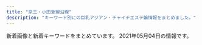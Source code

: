 ```yaml
---
title: "京王・小田急線沿線"
description: "キーワード別にの巨乳アジアン・チャイナエステ嬢情報をまとめました。"
---
```


新着画像と新着キーワードをまとめています。
2021年05月04日の情報です。

<DmmAffiliateIns />
<KeywordTable
  shops={
    [
    {
        "name": "\u7652\u3057\u82d1",
        "station": "\u5e9c\u4e2d\u99c5\u5357\u53e3",
        "keywords": {
            "C": 7
        },
        "url": "http://iyashien-est.com/",
        "img_links": [
            "http://iyashien-est.com/images/room/photo04.jpg",
            "http://iyashien-est.com/girl/3.jpg",
            "http://iyashien-est.com/images/index.jpg",
            "http://iyashien-est.com/images/room/photo02.jpg",
            "http://iyashien-est.com/images/room/photo01.jpg",
            "http://iyashien-est.com/images/room/photo03.jpg",
            "http://iyashien-est.com/girl/8.jpg",
            "http://iyashien-est.com/images/staff.jpg",
            "http://iyashien-est.com/images/capinfo.jpg",
            "http://iyashien-est.com/girl/16.jpg",
            "http://iyashien-est.com/girl/7.jpg",
            "http://iyashien-est.com/girl/9.jpg",
            "http://iyashien-est.com/girl/1.jpg",
            "http://iyashien-est.com/girl/4.jpg",
            "http://iyashien-est.com/girl/2.jpg",
            "http://iyashien-est.com/girl/5.jpg"
        ]
    },
    {
        "img_links": [
            "http://cattleya427.com/lilac/img/image110.jpg",
            "http://cattleya427.com/lilac/img/image105.jpg",
            "http://cattleya427.com/lilac/img/image107.jpg",
            "http://cattleya427.com/lilac/img/image12.jpg",
            "http://cattleya427.com/lilac/img/image141.jpg",
            "http://cattleya427.com/lilac/img/image111.jpg",
            "http://cattleya427.com/lilac/img/image108.jpg",
            "http://cattleya427.com/lilac/img/image14.jpg",
            "http://cattleya427.com/lilac/img/image109.jpg",
            "http://cattleya427.com/lilac/img/image125.jpg",
            "http://cattleya427.com/lilac/img/image124.jpg",
            "http://cattleya427.com/lilac/img/image13.jpg",
            "http://cattleya427.com/lilac/img/image113.jpg",
            "http://cattleya427.com/lilac/img/image15.jpg",
            "http://cattleya427.com/lilac/img/image104.jpg",
            "http://cattleya427.com/lilac/img/image16.jpg",
            "http://cattleya427.com/lilac/img/image106.jpg",
            "http://cattleya427.com/lilac/img/image139.jpg",
            "http://cattleya427.com/lilac/img/image142.jpg",
            "http://cattleya427.com/lilac/img/image140.jpg",
            "http://cattleya427.com/lilac/img/image112.jpg",
            "http://cattleya427.com/lilac/img/image11.jpg",
            "http://cattleya427.com/lilac/img/image123.jpg",
            "http://cattleya427.com/lilac/img/image122.jpg"
        ],
        "name": "Lilac \uff5e\u30e9\u30a4\u30e9\u30c3\u30af\uff5e",
        "station": "\u660e\u5927\u524d\u99c5\u4e2d\u592e\u53e3",
        "keywords": {},
        "url": "http://cattleya427.com/lilac/index.html"
    },
    {
        "url": "http://esthegt.xyz/yac/",
        "station": "\u8abf\u5e03\u99c5\u6771\u53e3",
        "name": "\u3084\u3059\u3089\u304e",
        "img_links": [
            "http://esthegt.xyz/yac/images/button-6.png",
            "http://esthegt.xyz/yac/girl/g03.png",
            "http://esthegt.xyz/yac/girl/g05.png",
            "http://esthegt.xyz/yac/girl/5.jpg",
            "http://esthegt.xyz/yac/images/button-5.png",
            "http://esthegt.xyz/yac/images/bar-1.png",
            "http://esthegt.xyz/yac/images/bar-4.png",
            "http://esthegt.xyz/yac/images/button-2.png",
            "http://esthegt.xyz/yac/images/bar-5.png",
            "http://esthegt.xyz/yac/images/bar-3.png",
            "http://esthegt.xyz/yac/images/button-4.png",
            "http://esthegt.xyz/yac/images/button-1.png",
            "http://esthegt.xyz/yac/girl/1.jpg",
            "http://esthegt.xyz/yac/girl/3.jpg",
            "http://esthegt.xyz/yac/images/bar-6.png",
            "http://esthegt.xyz/yac/images/tt.png",
            "http://esthegt.xyz/yac/images/bar-2.png",
            "http://esthegt.xyz/yac/images/footer.png",
            "http://esthegt.xyz/yac/girl/2.jpg",
            "http://esthegt.xyz/yac/images/button-3.png"
        ],
        "keywords": {}
    },
    {
        "img_links": [
            "http://est70.xyz/lam/images/button-1.png",
            "http://est70.xyz/lam/images/footer.png",
            "http://est70.xyz/lam/girl/g06.png",
            "http://est70.xyz/lam/images/button-6.png",
            "http://est70.xyz/lam/girl/4.jpg",
            "http://est70.xyz/lam/images/button-3.png",
            "http://est70.xyz/lam/girl/3.jpg",
            "http://est70.xyz/lam/girl/g03.png",
            "http://est70.xyz/lam/images/button-5.png",
            "http://est70.xyz/lam/girl/6.jpg",
            "http://est70.xyz/lam/images/concept.png",
            "http://est70.xyz/lam/girl/g04.png",
            "http://est70.xyz/lam/images/button-4.png",
            "http://est70.xyz/lam/images/tel-bar.png",
            "http://est70.xyz/lam/images/button-2.png",
            "http://est70.xyz/lam/images/tt.png",
            "http://est70.xyz/lam/girl/5.jpg"
        ],
        "keywords": {},
        "name": "Look at me",
        "station": "\u7a32\u7530\u5824\u99c5",
        "url": "http://est70.xyz/lam/"
    },
    {
        "keywords": {
            "D": 3,
            "88": 2,
            "87": 2,
            "C": 1
        },
        "station": "\u5343\u6b73\u70cf\u5c71\u99c5\u5317\u53e3",
        "url": "http://www.vivi.esjp.site/",
        "img_links": [
            "http://www.vivi.esjp.site/images/shop/shop03.jpg",
            "http://www.vivi.esjp.site/images/staff_line.png",
            "http://www.vivi.esjp.site/files/003.jpg",
            "http://www.vivi.esjp.site/images/shop/shop01.jpg",
            "http://www.vivi.esjp.site/images/shop/shop04.jpg",
            "http://www.vivi.esjp.site/files/001.jpg",
            "http://www.vivi.esjp.site/images/mobile.jpg",
            "http://www.vivi.esjp.site/files/002.jpg",
            "http://www.vivi.esjp.site/files/004.jpg",
            "http://www.vivi.esjp.site/images/top_sche.png",
            "http://www.vivi.esjp.site/images/bj3.png",
            "http://www.vivi.esjp.site/images/shop/shop02.jpg",
            "http://www.vivi.esjp.site/images/top.png",
            "http://www.vivi.esjp.site/files/001-02.jpg",
            "http://www.vivi.esjp.site/files/004-02.jpg",
            "http://www.vivi.esjp.site/files/002-02.jpg",
            "http://www.vivi.esjp.site/images/girl-z1.jpg",
            "http://www.vivi.esjp.site/images/link_line.png",
            "http://www.vivi.esjp.site/images/girl-z2.jpg",
            "http://www.vivi.esjp.site/files/003-02.jpg"
        ],
        "name": "Angel Class\uff5e\u30a8\u30f3\u30b8\u30a7\u30eb\u30af\u30e9\u30b9"
    },
    {
        "url": "https://hobo100per.jpn.vin/",
        "keywords": {
            "C": 45,
            "85": 45,
            "84": 60,
            "D": 180,
            "87": 75,
            "83": 15
        },
        "name": "\u307b\u307c100%",
        "station": "\u5343\u6b73\u70cf\u5c71\u99c5\u5317\u53e3",
        "img_links": [
            "https://hobo100per.jpn.vin/images/s_face.jpg",
            "https://hobo100per.jpn.vin/images/room2.jpg",
            "https://hobo100per.jpn.vin/photos/sites/64/2021/05/2021050201255178.jpg",
            "https://hobo100per.jpn.vin/images/face_bj2.jpg",
            "https://hobo100per.jpn.vin/images/room3.jpg",
            "https://hobo100per.jpn.vin/images/s_staff.jpg",
            "https://hobo100per.jpn.vin/photos/sites/64/2020/10/2020102607255738.jpg",
            "https://hobo100per.jpn.vin/images/room1.jpg",
            "https://hobo100per.jpn.vin/photos/sites/64/2021/03/2021031502514054.jpg",
            "https://hobo100per.jpn.vin/images/s_topics.jpg",
            "https://hobo100per.jpn.vin/photos/sites/64/2020/10/2020102607255792.jpg",
            "https://hobo100per.jpn.vin/photos/sites/64/2020/10/2020102607255898.jpg",
            "https://hobo100per.jpn.vin/images/end.png",
            "https://hobo100per.jpn.vin/images/mobile.jpg",
            "https://hobo100per.jpn.vin/photos/sites/64/2021/02/2021020403220683.jpg",
            "https://hobo100per.jpn.vin/photos/sites/64/2020/12/2020120204102727.jpg",
            "https://hobo100per.jpn.vin/images/news_bj1.jpg",
            "https://hobo100per.jpn.vin/photos/sites/64/2021/04/2021040902115754.jpg",
            "https://hobo100per.jpn.vin/images/1.png",
            "https://hobo100per.jpn.vin/images/s_link.jpg",
            "https://hobo100per.jpn.vin/photos/sites/64/2020/11/2020111302073452.jpg",
            "https://hobo100per.jpn.vin/images/room4.jpg",
            "https://hobo100per.jpn.vin/photos/sites/64/2020/10/2020102607255627.jpg",
            "https://hobo100per.jpn.vin/photos/sites/64/2021/02/2021021405253880.jpg",
            "https://hobo100per.jpn.vin/photos/sites/64/2021/02/2021022309221643.jpg",
            "https://hobo100per.jpn.vin/photos/sites/64/2021/01/202101160211441.jpg",
            "https://hobo100per.jpn.vin/images/top.png",
            "https://hobo100per.jpn.vin/images/news_bj3.jpg"
        ]
    },
    {
        "keywords": {
            "88": 1,
            "84": 2,
            "F": 1,
            "86": 2,
            "D": 4,
            "C": 2,
            "85": 1
        },
        "url": "http://korumimiruku.xyz/",
        "name": "\u611b\u306e\u5c0f\u753a",
        "station": "\u7b39\u585a\u99c5",
        "img_links": [
            "http://korumimiruku.xyz/uploads/210406/1-210406135H1635.jpg",
            "http://korumimiruku.xyz/uploads/210414/1-210414144Q51R.jpg",
            "http://korumimiruku.xyz/uploads/210322/1-210322135914941.jpg",
            "http://korumimiruku.xyz/uploads/210322/1-210322135S5D4.jpg",
            "http://korumimiruku.xyz/uploads/210412/1-2104121405125S.jpg",
            "http://korumimiruku.xyz/uploads/210401/1-2104011SF4426.jpg",
            "http://korumimiruku.xyz/uploads/allimg/210222/1-2102221K144L3.png",
            "http://korumimiruku.xyz/uploads/210322/1-210322135U5W2.jpg",
            "http://korumimiruku.xyz/uploads/allimg/210322/1-2103221J64R53.png"
        ]
    },
    {
        "img_links": [
            "http://ruby.iest.info/images/bian.jpg",
            "http://ruby.iest.info/images/s_staff.png",
            "http://ruby.iest.info/images/service.jpg",
            "http://ruby.iest.info/photos/sites/8/2021/04/2021042315055524.jpg",
            "http://ruby.iest.info/images/nei_bj1.png",
            "http://ruby.iest.info/images/mobile.jpg",
            "http://ruby.iest.info/photos/sites/8/2021/04/2021042619450079.jpg",
            "http://ruby.iest.info/photos/sites/8/2021/04/2021041513432742.jpg",
            "http://ruby.iest.info/photos/sites/8/2021/04/2021042616080950.jpg",
            "http://ruby.iest.info/images/news.png",
            "http://ruby.iest.info/images/top.jpg"
        ],
        "station": "\u767b\u6238\u99c5\u751f\u7530\u7dd1\u5730\u53e3",
        "keywords": {
            "D": 20,
            "87": 5,
            "C": 11,
            "83": 10,
            "85": 5
        },
        "url": "http://ruby.iest.info/",
        "name": "Ruby\u30fb\u30eb\u30d3\u30fc"
    },
    {
        "keywords": {
            "86": 2,
            "87": 4,
            "D": 6,
            "C": 11
        },
        "name": "\u96c5",
        "url": "http://www.miyabi.esturl.com/",
        "img_links": [
            "http://www.miyabi.esturl.com/files/001.jpg",
            "http://www.miyabi.esturl.com/files/001-03.jpg",
            "http://www.miyabi.esturl.com/files/002.jpg",
            "http://www.miyabi.esturl.com/images/infoSlide01.jpg",
            "http://www.miyabi.esturl.com/images/coverParts.png",
            "http://www.miyabi.esturl.com/files/001-02.jpg",
            "http://www.miyabi.esturl.com/files/002-03.jpg",
            "http://www.miyabi.esturl.com/files/003.jpg",
            "http://www.miyabi.esturl.com/files/003-03.jpg",
            "http://www.miyabi.esturl.com/images/attention.png",
            "http://www.miyabi.esturl.com/files/003-02.jpg",
            "http://www.miyabi.esturl.com/files/002-02.jpg",
            "http://www.miyabi.esturl.com/images/backlistbtn.png"
        ],
        "station": "\u4eac\u738b\u6c38\u5c71\u99c5\u5317\u53e3"
    },
    {
        "station": "\u5e9c\u4e2d\u99c5\u5317\u53e3",
        "name": "Sweet Heart",
        "keywords": {},
        "img_links": [
            "http://sweet-heart.work/images/1.jpg",
            "http://sweet-heart.work/images/int1.jpg",
            "http://sweet-heart.work/images/att.png",
            "http://sweet-heart.work/img/moe2.jpg",
            "http://sweet-heart.work/images/int2.jpg",
            "http://sweet-heart.work/images/ta.jpg",
            "http://sweet-heart.work/images/interior_t.png",
            "http://sweet-heart.work/images/2.jpg",
            "http://sweet-heart.work/images/head.jpg",
            "http://sweet-heart.work/img/rina2.jpg",
            "http://sweet-heart.work/images/staff_t.png",
            "http://sweet-heart.work/img/mimi1.jpg",
            "http://sweet-heart.work/images/b2.jpg",
            "http://sweet-heart.work/img/moe1.jpg",
            "http://sweet-heart.work/images/b1.jpg",
            "http://sweet-heart.work/img/moe3.jpg",
            "http://sweet-heart.work/img/rina1.jpg",
            "http://sweet-heart.work/images/tr.jpg",
            "http://sweet-heart.work/images/mobile.jpg",
            "http://sweet-heart.work/images/news.jpg",
            "http://sweet-heart.work/images/3.jpg",
            "http://sweet-heart.work/images/sys.jpg"
        ],
        "url": "http://sweet-heart.work/"
    },
    {
        "url": "http://www.sexy.masg.info/",
        "img_links": [
            "http://www.sexy.masg.info/images/nav-003.png",
            "http://www.sexy.masg.info/images/nav-005.png",
            "http://www.sexy.masg.info/images/nav-004.png",
            "http://www.sexy.masg.info/photo_news/upimg/51915605bf3089d1a1_0.jpg",
            "http://www.sexy.masg.info/files/007.jpg",
            "http://www.sexy.masg.info/images/nav-006.png",
            "http://www.sexy.masg.info/images/top02-left.png",
            "http://www.sexy.masg.info/files/008.jpg",
            "http://www.sexy.masg.info/photo_news/upimg/546976073e91843a25_1.jpg",
            "http://www.sexy.masg.info/images/osusume01.png",
            "http://www.sexy.masg.info/photo_news/upimg/546976073e91843a25_0.jpg",
            "http://www.sexy.masg.info/files/004.jpg",
            "http://www.sexy.masg.info/images/tel.png",
            "http://www.sexy.masg.info/images/nav-001.png",
            "http://www.sexy.masg.info/files/001.jpg",
            "http://www.sexy.masg.info/images/top01.png",
            "http://www.sexy.masg.info/photo_news/upimg/51915605bf3089d1a1_1.jpg",
            "http://www.sexy.masg.info/images/top003.png",
            "http://www.sexy.masg.info/files/002.jpg",
            "http://www.sexy.masg.info/files/006.jpg",
            "http://www.sexy.masg.info/images/nav-002.png",
            "http://www.sexy.masg.info/files/003.jpg"
        ],
        "name": "\u30bb\u30af\u30b7\u30fc\u30ac\u30fc\u30eb",
        "keywords": {
            "\u30bb\u30af\u30b7\u30fc": 15
        },
        "station": "\u3064\u3064\u3058\u30f6\u4e18\u99c5\u5357\u53e3"
    },
    {
        "url": "http://www.iyasi.work/",
        "img_links": [
            "http://www.iyasi.work/images/2.jpg",
            "http://www.iyasi.work/img/momo1.jpg",
            "http://www.iyasi.work/images/int2.png",
            "http://www.iyasi.work/images/line.png",
            "http://www.iyasi.work/images/interior_t.jpg",
            "http://www.iyasi.work/images/sys1.png",
            "http://www.iyasi.work/images/tel1.png",
            "http://www.iyasi.work/img/yuri1.jpg",
            "http://www.iyasi.work/images/3.jpg",
            "http://www.iyasi.work/images/tel.jpg",
            "http://www.iyasi.work/images/sys2.png",
            "http://www.iyasi.work/images/ac2.png",
            "http://www.iyasi.work/img/miyuki1.jpg",
            "http://www.iyasi.work/images/info.png",
            "http://www.iyasi.work/images/ta.jpg",
            "http://www.iyasi.work/images/news.png",
            "http://www.iyasi.work/images/staff_t.jpg",
            "http://www.iyasi.work/images/int1.png",
            "http://www.iyasi.work/images/tel2.png",
            "http://www.iyasi.work/images/1.jpg",
            "http://www.iyasi.work/images/ac1.png",
            "http://www.iyasi.work/images/mobile.jpg"
        ],
        "keywords": {},
        "name": "COCORO",
        "station": "\u8abf\u5e03\u99c5\u6771\u53e3"
    },
    {
        "img_links": [
            "http://www.kousei-jyunen.com/images/top-1_05.jpg",
            "http://www.kousei-jyunen.com/images/sta.jpg",
            "http://www.kousei-jyunen.com/images/top-munu-1_01.jpg",
            "http://www.kousei-jyunen.com/flash.jpg",
            "http://www.kousei-jyunen.com/images/top-1_04.jpg",
            "http://www.kousei-jyunen.com/images/news.jpg",
            "http://www.kousei-jyunen.com/images/top-munu-1_05.jpg",
            "http://www.kousei-jyunen.com/images/sys.jpg",
            "http://www.kousei-jyunen.com/images/top-munu-2_05.jpg",
            "http://www.kousei-jyunen.com/images/top-munu-1_02.jpg",
            "http://www.kousei-jyunen.com/images/top-1_03.jpg",
            "http://www.kousei-jyunen.com/images/top-ib.jpg",
            "http://www.kousei-jyunen.com/images/top-munu-1_03.jpg",
            "http://www.kousei-jyunen.com/images/top-munu-2_03.jpg",
            "http://www.kousei-jyunen.com/images/top-1_02.jpg",
            "http://www.kousei-jyunen.com/images/top-munu-2_04.jpg",
            "http://www.kousei-jyunen.com/images/top-munu-1_04.jpg",
            "http://www.kousei-jyunen.com/images/top-1_01.jpg",
            "http://www.kousei-jyunen.com/images/top-munu-2_01.jpg",
            "http://www.kousei-jyunen.com/images/staff.jpg",
            "http://www.kousei-jyunen.com/images/info.jpg",
            "http://www.kousei-jyunen.com/images/top-munu-2_02.jpg",
            "http://www.kousei-jyunen.com/images/index_qr.jpg"
        ],
        "name": "\u6f64\u5712",
        "url": "http://www.kousei-jyunen.com/",
        "keywords": {},
        "station": "\u6210\u57ce\u5b66\u5712\u524d\u99c5"
    },
    {
        "name": "SOLEIL \uff5e\u30bd\u30ec\u30a4\u30e6\uff5e",
        "keywords": {
            "D": 10,
            "87": 8,
            "86": 6,
            "E": 4
        },
        "station": "\u8056\u8e5f\u685c\u30f6\u4e18\u99c5\u6771\u53e3",
        "url": "http://soleil.ebb.jp/",
        "img_links": [
            "http://soleil.ebb.jp/2/uploadimg/1617698243.jpg",
            "http://soleil.ebb.jp/2/uploadimg/1617698146.jpg",
            "http://soleil.ebb.jp/2/uploadimg/1617698425.jpg",
            "http://soleil.ebb.jp/2/uploadimg/1618790342.jpg",
            "http://soleil.ebb.jp/s_news.jpg",
            "http://soleil.ebb.jp/int1.png",
            "http://soleil.ebb.jp/2/uploadimg/1617698216.jpg",
            "http://soleil.ebb.jp/nbj2.jpg",
            "http://soleil.ebb.jp/ryoukihyo.png",
            "http://soleil.ebb.jp/top.png",
            "http://soleil.ebb.jp/2/uploadimg/1617698276.jpg",
            "http://soleil.ebb.jp/2/uploadimg/1617699964.jpg",
            "http://soleil.ebb.jp/end.png",
            "http://soleil.ebb.jp/mens-esthe1.png",
            "http://soleil.ebb.jp/s_staff.jpg"
        ]
    },
    {
        "keywords": {
            "C": 1,
            "86": 3,
            "85": 1
        },
        "name": "\u840c \uff5e\u3082\u3048\uff5e",
        "url": "http://aroma-esthe.in.net/",
        "station": "\u7b39\u585a\u99c5\u5317\u53e3",
        "img_links": [
            "http://aroma-esthe.in.net/img/nav-004.png",
            "http://aroma-esthe.in.net/img/no.png",
            "http://aroma-esthe.in.net/img/cg01.png",
            "http://aroma-esthe.in.net/img/tel.png",
            "http://aroma-esthe.in.net/img/top01.png",
            "http://aroma-esthe.in.net/img/cg05.png",
            "http://aroma-esthe.in.net/img/nav-002.png",
            "http://aroma-esthe.in.net/img/nav-006.png",
            "http://aroma-esthe.in.net/img/cg03.png",
            "http://aroma-esthe.in.net/img/nav-003.png",
            "http://aroma-esthe.in.net/img/cg02.png",
            "http://aroma-esthe.in.net/img/nav-005.png",
            "http://aroma-esthe.in.net/img/nav-001.png"
        ]
    },
    {
        "station": "\u7b39\u585a\u99c5\u5317\u53e3",
        "url": "https://es.eoeoco.com/",
        "img_links": [],
        "keywords": {},
        "name": "\u30de\u30ab\u30ed\u30f3"
    },
    {
        "keywords": {},
        "url": "http://gakuen.iest.info/",
        "img_links": [
            "http://gakuen.iest.info/photos/sites/2/2020/03/2020032310123163.jpg",
            "http://gakuen.iest.info/photos/sites/2/2020/02/202002181030244.jpg",
            "http://gakuen.iest.info/images/g14.jpg",
            "http://gakuen.iest.info/photos/sites/2/2019/04/2019042412405867.jpg",
            "http://gakuen.iest.info/images/dairy1.jpg",
            "http://gakuen.iest.info/photos/sites/2/2020/02/202002061519106.jpg",
            "http://gakuen.iest.info/photos/sites/2/2020/03/2020031917023498.jpg",
            "http://gakuen.iest.info/photos/sites/2/2020/04/2020042017530271.jpg",
            "http://gakuen.iest.info/photos/sites/2/2018/12/2018122016370328.jpg",
            "http://gakuen.iest.info/images/mobile.jpg",
            "http://gakuen.iest.info/photos/sites/2/2020/02/2020022712294123.jpg",
            "http://gakuen.iest.info/photos/sites/2/2021/01/2021011710180481.jpg",
            "http://gakuen.iest.info/images/g15.jpg",
            "http://gakuen.iest.info/images/g17.jpg",
            "http://gakuen.iest.info/photos/sites/2/2019/03/2019033017261438.jpg",
            "http://gakuen.iest.info/photos/sites/2/2020/03/2020031710530298.jpg",
            "http://gakuen.iest.info/photos/sites/2/2020/07/2020073112251978.jpg",
            "http://gakuen.iest.info/photos/sites/2/2019/07/2019070814045162.jpg",
            "http://gakuen.iest.info/images/news1.jpg",
            "http://gakuen.iest.info/images/info2.jpg",
            "http://gakuen.iest.info/photos/sites/2/2019/05/2019050913134067.jpg",
            "http://gakuen.iest.info/photos/sites/2/2019/03/2019030516090063.jpg",
            "http://gakuen.iest.info/photos/sites/2/2020/04/202004131442543.jpg",
            "http://gakuen.iest.info/photos/sites/2/2020/03/202003121411072.jpg",
            "http://gakuen.iest.info/photos/sites/2/2020/03/2020031710530315.jpg",
            "http://gakuen.iest.info/photos/sites/2/2020/02/2020021810302988.jpg",
            "http://gakuen.iest.info/photos/sites/2/2021/03/2021031115072814.jpg",
            "http://gakuen.iest.info/images/g2.jpg",
            "http://gakuen.iest.info/images/g16.jpg",
            "http://gakuen.iest.info/images/2.jpg",
            "http://gakuen.iest.info/images/s_cosplay.jpg",
            "http://gakuen.iest.info/photos/sites/2/2021/01/2021011710180345.jpg",
            "http://gakuen.iest.info/photos/sites/2/2020/06/2020061616280157.jpg",
            "http://gakuen.iest.info/images/staff0.jpg",
            "http://gakuen.iest.info/images/g7.jpg",
            "http://gakuen.iest.info/images/s_staff.jpg",
            "http://gakuen.iest.info/photos/sites/2/2018/12/2018122016370867.jpg",
            "http://gakuen.iest.info/photos/sites/2/2021/01/2021013015404587.jpg",
            "http://gakuen.iest.info/photos/sites/2/2020/05/2020052119024816.jpg",
            "http://gakuen.iest.info/photos/sites/2/2020/01/202001201156212.jpg",
            "http://gakuen.iest.info/photos/sites/2/2021/01/2021011710180186.jpg",
            "http://gakuen.iest.info/photos/sites/2/2020/05/202005211902408.jpg",
            "http://gakuen.iest.info/photos/sites/2/2018/12/2018122016365886.jpg",
            "http://gakuen.iest.info/images/info.jpg",
            "http://gakuen.iest.info/photos/sites/2/2019/08/2019081415474742.jpg",
            "http://gakuen.iest.info/photos/sites/2/2020/02/202002181926092.jpg",
            "http://gakuen.iest.info/photos/sites/2/2020/12/2020120714105839.jpg",
            "http://gakuen.iest.info/photos/sites/2/2020/12/2020121712262192.jpg",
            "http://gakuen.iest.info/photos/sites/2/2020/04/2020040617563893.jpg",
            "http://gakuen.iest.info/photos/sites/2/2021/03/2021030315013351.jpg",
            "http://gakuen.iest.info/images/staff_bj3.jpg",
            "http://gakuen.iest.info/photos/sites/2/2020/05/2020050117553339.jpg",
            "http://gakuen.iest.info/images/g3.jpg",
            "http://gakuen.iest.info/photos/sites/2/2020/09/2020093013013880.jpg",
            "http://gakuen.iest.info/photos/sites/2/2019/03/2019032815331529.jpg",
            "http://gakuen.iest.info/photos/sites/2/2020/07/2020072016533176.jpg",
            "http://gakuen.iest.info/images/top.jpg",
            "http://gakuen.iest.info/photos/sites/2/2021/02/2021020213584868.jpg",
            "http://gakuen.iest.info/images/1.jpg",
            "http://gakuen.iest.info/photos/sites/2/2020/01/2020011414544936.jpg",
            "http://gakuen.iest.info/photos/sites/2/2020/03/2020032315452568.jpg",
            "http://gakuen.iest.info/images/g10.jpg",
            "http://gakuen.iest.info/photos/sites/2/2020/01/2020012313114828.jpg",
            "http://gakuen.iest.info/photos/sites/2/2020/01/2020012918400879.jpg",
            "http://gakuen.iest.info/photos/sites/2/2020/02/2020021810301874.jpg",
            "http://gakuen.iest.info/images/g13.jpg",
            "http://gakuen.iest.info/images/g1.jpg",
            "http://gakuen.iest.info/photos/sites/2/2018/12/2018120914092113.jpg",
            "http://gakuen.iest.info/photos/sites/2/2020/01/2020012313114295.jpg",
            "http://gakuen.iest.info/photos/sites/2/2020/01/2020012313115328.jpg",
            "http://gakuen.iest.info/photos/sites/2/2020/04/2020042017530931.jpg",
            "http://gakuen.iest.info/photos/sites/2/2019/09/2019091711325670.jpg",
            "http://gakuen.iest.info/photos/sites/2/2020/03/2020030612170589.jpg",
            "http://gakuen.iest.info/photos/sites/2/2020/01/2020011113280929.jpg",
            "http://gakuen.iest.info/photos/sites/2/2019/02/2019022817325825.jpg",
            "http://gakuen.iest.info/images/g11.jpg",
            "http://gakuen.iest.info/photos/sites/2/2019/12/2019122012395148.jpg",
            "http://gakuen.iest.info/images/pick.jpg"
        ],
        "name": "\u30de\u30fc\u30e1\u30a4\u30c9",
        "station": "\u8056\u8e5f\u685c\u30b1\u4e18\u99c5\u897f\u53e3"
    },
    {
        "url": "http://inadazutsumi.work/",
        "station": "JR\u7a32\u7530\u5824\u99c5",
        "keywords": {},
        "img_links": [
            "http://inadazutsumi.work/images/tel.jpg",
            "http://inadazutsumi.work/images/g1.jpg",
            "http://inadazutsumi.work/images/g3.jpg",
            "http://inadazutsumi.work/images/g5.jpg",
            "http://inadazutsumi.work/images/zi_staff.png",
            "http://inadazutsumi.work/images/g2.jpg",
            "http://inadazutsumi.work/images/mobile.jpg",
            "http://inadazutsumi.work/images/g0.jpg",
            "http://inadazutsumi.work/images/top.jpg",
            "http://inadazutsumi.work/images/g4.jpg"
        ],
        "name": "\u30c1\u30e3\u30fc\u30df\u30f3\u30b0"
    },
    {
        "url": "http://massage-relax.pink/",
        "keywords": {
            "86": 1,
            "E": 4,
            "D": 36
        },
        "station": "\u660e\u5927\u524d\u99c5\u4e2d\u592e\u53e3",
        "name": "U\uff06ME",
        "img_links": [
            "http://massage-relax.pink/images/ttl-information.png",
            "http://massage-relax.pink/images/img-header-mainvisual01.jpg",
            "http://massage-relax.pink/images/ttl-concept2.png",
            "http://massage-relax.pink/images/acc.jpg",
            "http://massage-relax.pink/images/ttl-link.png",
            "http://massage-relax.pink/images/cg05.jpg",
            "http://massage-relax.pink/images/cg12.jpg",
            "http://massage-relax.pink/images/cg01.jpg",
            "http://massage-relax.pink/images/bnr-sp-campaign01.jpg",
            "http://massage-relax.pink/images/bnr-campaign01.jpg",
            "http://massage-relax.pink/images/img-therapist.jpg",
            "http://massage-relax.pink/images/img-link.jpg",
            "http://massage-relax.pink/images/ttl-therapist.png",
            "http://massage-relax.pink/images/cg08.jpg",
            "http://massage-relax.pink/images/ttl-pickup.png",
            "http://massage-relax.pink/images/ttl-informationt.png",
            "http://massage-relax.pink/images/bg-image-consept.png",
            "http://massage-relax.pink/images/cg09.jpg",
            "http://massage-relax.pink/images/ttl-concept2t.png",
            "http://massage-relax.pink/images/cg02.jpg",
            "http://massage-relax.pink/images/ttl-qrf.png",
            "http://massage-relax.pink/images/cg07.jpg",
            "http://massage-relax.pink/images/txt-header-phone.png",
            "http://massage-relax.pink/images/qr.jpg",
            "http://massage-relax.pink/images/img-linkt.jpg",
            "http://massage-relax.pink/images/ttl-qrt.png",
            "http://massage-relax.pink/images/ttl-qr.png",
            "http://massage-relax.pink/images/txt-footer-copyright.png",
            "http://massage-relax.pink/images/txt-header-storeinfo.png",
            "http://massage-relax.pink/images/txt-header-phonet.png",
            "http://massage-relax.pink/images/img-therapistt.jpg",
            "http://massage-relax.pink/images/ttl-concept.png",
            "http://massage-relax.pink/images/ttl-pickupt.png",
            "http://massage-relax.pink/images/cg03.jpg",
            "http://massage-relax.pink/images/ttl-conceptt.png",
            "http://massage-relax.pink/images/cg11.jpg",
            "http://massage-relax.pink/images/cg10.jpg",
            "http://massage-relax.pink/images/bg-image-consept02.png",
            "http://massage-relax.pink/images/img-header-mainvisual01t.jpg"
        ]
    },
    {
        "img_links": [
            "http://www.mens-chitose.com/images/info.jpg",
            "http://www.mens-chitose.com/images/attention.png",
            "http://www.mens-chitose.com/images/infoSlide01.jpg",
            "http://www.mens-chitose.com/files/011.jpg",
            "http://www.mens-chitose.com/files/001.jpg",
            "http://www.mens-chitose.com/files/013.jpg",
            "http://www.mens-chitose.com/images/concept.jpg",
            "http://www.mens-chitose.com/images/coverParts.png"
        ],
        "keywords": {
            "86": 3,
            "D": 3
        },
        "station": "\u5343\u6b73\u8239\u6a4b\u99c5\u5317\u53e3",
        "name": "\u5065\u5eb7\u697d",
        "url": "http://www.mens-chitose.com/"
    },
    {
        "img_links": [
            "http://www.perfect-plan.iesjp.com/files/007.jpg",
            "http://www.perfect-plan.iesjp.com/files/005.jpg",
            "http://www.perfect-plan.iesjp.com/images/staff.png",
            "http://www.perfect-plan.iesjp.com/images/top.png",
            "http://www.perfect-plan.iesjp.com/files/008.jpg",
            "http://www.perfect-plan.iesjp.com/images/mobile.png",
            "http://www.perfect-plan.iesjp.com/files/001.jpg",
            "http://www.perfect-plan.iesjp.com/images/ta.png",
            "http://www.perfect-plan.iesjp.com/images/interior_bg.png",
            "http://www.perfect-plan.iesjp.com/images/flash.jpg",
            "http://www.perfect-plan.iesjp.com/images/interior.png",
            "http://www.perfect-plan.iesjp.com/images/left01.png"
        ],
        "keywords": {
            "87": 1,
            "D": 4,
            "86": 1,
            "85": 2
        },
        "url": "http://www.perfect-plan.iesjp.com/",
        "name": "\u30d1\u30fc\u30d5\u30a7\u30af\u30c8\u30fb\u30d7\u30e9\u30f3",
        "station": "\u7b39\u585a\u99c5\u5317\u53e3"
    },
    {
        "url": "http://asu-ka.net/",
        "name": "\u6afb\u59eb",
        "station": "\u5411\u30f6\u4e18\u904a\u5712\u99c5\u5357\u53e3",
        "keywords": {
            "C": 23,
            "86": 10
        },
        "img_links": [
            "http://asu-ka.net/images/s_chedule.jpg",
            "http://asu-ka.net/images/staff0.jpg",
            "http://asu-ka.net/images/room1.jpg",
            "http://asu-ka.net/images/movie.jpg",
            "http://asu-ka.net/images/staff4.jpg",
            "http://asu-ka.net/images/tel.jpg",
            "http://asu-ka.net/images/staff2.jpg",
            "http://asu-ka.net/images/girl-z2.jpg",
            "http://asu-ka.net/images/girl-z1.jpg",
            "http://asu-ka.net/images/mobile.jpg",
            "http://asu-ka.net/images/s_link.jpg",
            "http://asu-ka.net/images/room4.jpg",
            "http://asu-ka.net/images/staff1.jpg",
            "http://asu-ka.net/images/s_staff.jpg",
            "http://asu-ka.net/images/s_news.jpg",
            "http://asu-ka.net/images/staff3.jpg",
            "http://asu-ka.net/images/room2.jpg",
            "http://asu-ka.net/images/nei_bj2.jpg",
            "http://asu-ka.net/images/room3.jpg"
        ]
    },
    {
        "url": "http://www.ginnosuzu.relaxjp.info/",
        "station": "\u5e9c\u4e2d\u99c5",
        "img_links": [
            "http://www.ginnosuzu.relaxjp.info/images/h_line.jpg",
            "http://www.ginnosuzu.relaxjp.info/images/head.jpg",
            "http://www.ginnosuzu.relaxjp.info/images/mobile.jpg",
            "http://www.ginnosuzu.relaxjp.info/files/001.jpg",
            "http://www.ginnosuzu.relaxjp.info/images/news.png",
            "http://www.ginnosuzu.relaxjp.info/files/002.jpg",
            "http://www.ginnosuzu.relaxjp.info/images/interior_t.jpg",
            "http://www.ginnosuzu.relaxjp.info/images/int1.jpg",
            "http://www.ginnosuzu.relaxjp.info/images/int3.jpg",
            "http://www.ginnosuzu.relaxjp.info/images/tg.jpg",
            "http://www.ginnosuzu.relaxjp.info/images/s1.png",
            "http://www.ginnosuzu.relaxjp.info/images/sys.jpg",
            "http://www.ginnosuzu.relaxjp.info/images/tel.jpg",
            "http://www.ginnosuzu.relaxjp.info/images/staff_t.jpg",
            "http://www.ginnosuzu.relaxjp.info/files/003.jpg",
            "http://www.ginnosuzu.relaxjp.info/images/int2.jpg"
        ],
        "name": "\u9280\u306e\u9234",
        "keywords": {
            "C": 1,
            "D": 2,
            "87": 1,
            "86": 2
        }
    },
    {
        "url": "http://koukoku.xyz/lillian/",
        "name": "Lillian -\u30ea\u30ea\u30a2\u30f3-",
        "img_links": [
            "http://koukoku.xyz/lillian/css/top01.jpg",
            "http://koukoku.xyz/lillian/css/f-nav02.jpg",
            "http://koukoku.xyz/lillian/css/staff/staff02.jpg",
            "http://koukoku.xyz/lillian/css/staff/staff04.jpg",
            "http://koukoku.xyz/lillian/css/foot.jpg",
            "http://koukoku.xyz/lillian/css/huabian.jpg",
            "http://koukoku.xyz/lillian/css/f-tel.jpg",
            "http://koukoku.xyz/lillian/css/top04.jpg",
            "http://koukoku.xyz/lillian/css/f-nav03.jpg",
            "http://koukoku.xyz/lillian/css/staff/staff01.jpg",
            "http://koukoku.xyz/lillian/css/staff/staff03.jpg",
            "http://koukoku.xyz/lillian/css/f-nav05.jpg",
            "http://koukoku.xyz/lillian/css/f-nav04.jpg",
            "http://koukoku.xyz/lillian/css/f-nav01.jpg",
            "http://koukoku.xyz/lillian/css/f-nav06.jpg",
            "http://koukoku.xyz/lillian/css/head.jpg"
        ],
        "keywords": {
            "89": 1,
            "91": 2,
            "D": 3,
            "C": 7
        },
        "station": "\u5343\u6b73\u70cf\u5c71\u99c5\u5317\u53e3"
    },
    {
        "station": "\u5343\u6b73\u70cf\u5c71\u99c5\u5317\u53e3",
        "name": "Cindy Baby",
        "keywords": {
            "87": 1,
            "91": 2,
            "90": 1,
            "E": 3,
            "C": 1
        },
        "img_links": [
            "https://cindy.relaxjp.com/images/call.png",
            "https://cindy.relaxjp.com/css/m-top004.jpg",
            "https://cindy.relaxjp.com/css/cam01.jpg",
            "https://cindy.relaxjp.com/css/m-head.jpg",
            "https://cindy.relaxjp.com/css/staff/staff04.png",
            "https://cindy.relaxjp.com/css/staff/staff02.png",
            "https://cindy.relaxjp.com/css/staff/staff01.png",
            "https://cindy.relaxjp.com/css/staff/staff03.png",
            "https://cindy.relaxjp.com/css/m-top003.jpg",
            "https://cindy.relaxjp.com/css/foot01.jpg"
        ],
        "url": "https://cindy.relaxjp.com/"
    },
    {
        "keywords": {
            "C": 2,
            "E": 30,
            "G": 28,
            "\u5de8\u4e73": 1,
            "\u4e73": 1,
            "D": 10,
            "F": 56
        },
        "url": "https://dear.ests.jp/",
        "station": "\u5e9c\u4e2d\u99c5",
        "name": "Dear",
        "img_links": [
            "https://dear.ests.jp/images/s_staff.jpg",
            "https://dear.ests.jp/photos/sites/49/2021/04/2021041511140229.jpeg",
            "https://dear.ests.jp/images/staff0.jpg",
            "https://dear.ests.jp/photos/sites/49/2021/04/2021041511095279.jpeg",
            "https://dear.ests.jp/photos/sites/49/2021/04/2021041513454813.jpeg",
            "https://dear.ests.jp/photos/sites/49/2021/04/2021042700265716.jpeg",
            "https://dear.ests.jp/images/top.jpg",
            "https://dear.ests.jp/images/paypay.jpg",
            "https://dear.ests.jp/photos/sites/49/2021/04/2021041319465766.jpeg",
            "https://dear.ests.jp/images/s_info.jpg",
            "https://dear.ests.jp/photos/sites/49/2021/04/2021041901291776.jpeg",
            "https://dear.ests.jp/photos/sites/49/2021/04/2021040911085034.jpeg",
            "https://dear.ests.jp/photos/sites/49/2021/04/2021041216053062.jpg",
            "https://dear.ests.jp/photos/sites/49/2021/04/2021042222290912.jpeg",
            "https://dear.ests.jp/images/member.jpg",
            "https://dear.ests.jp/photos/sites/49/2021/04/2021042614583685.jpeg",
            "https://dear.ests.jp/images/1.jpg",
            "https://esta-kanto.com/img/kanto/esta-200_40.jpg",
            "https://dear.ests.jp/images/info2.jpg",
            "https://dear.ests.jp/images/s_link.jpg",
            "https://dear.ests.jp/images/link2.jpg",
            "https://dear.ests.jp/images/bj1.jpg",
            "https://dear.ests.jp/photos/sites/49/2021/04/2021042000340375.jpeg",
            "https://dear.ests.jp/photos/sites/49/2021/04/2021042600463028.jpeg",
            "https://dear.ests.jp/images/bj3.jpg",
            "https://dear.ests.jp/photos/sites/49/2021/04/2021042601291034.jpeg",
            "https://dear.ests.jp/photos/sites/49/2021/04/2021041913195348.jpeg",
            "https://dear.ests.jp/images/amore.jpg",
            "https://dear.ests.jp/photos/sites/49/2021/04/2021042615175874.jpeg",
            "https://dear.ests.jp/photos/sites/49/2021/04/2021041513593722.jpeg"
        ]
    },
    {
        "station": "\u8056\u8e5f\u685c\u30f6\u4e18\u99c5\u6771\u53e3",
        "name": "\u685c\u96ea",
        "url": "https://lu-rinpa.tokyo/",
        "img_links": [
            "https://lu-rinpa.tokyo/wp-content/uploads/2019/12/rydftugihoix.jpg",
            "https://lu-rinpa.tokyo/wp-content/themes/este/img/top-img01.png",
            "https://lu-rinpa.tokyo/wp-content/themes/este/img/top-img035.png",
            "https://lu-rinpa.tokyo/wp-content/themes/este/img/top-img066.png",
            "https://lu-rinpa.tokyo/wp-content/themes/este/img/4.jpg",
            "https://lu-rinpa.tokyo/wp-content/themes/este/img/1.jpg",
            "https://lu-rinpa.tokyo/wp-content/themes/este/img/2.jpg",
            "https://lu-rinpa.tokyo/wp-content/uploads/2019/06/6.jpg",
            "https://lu-rinpa.tokyo/wp-content/themes/este/img/tel.png",
            "https://lu-rinpa.tokyo/wp-content/themes/este/img/top-img02.png",
            "https://lu-rinpa.tokyo/wp-content/uploads/2019/12/rtdyfugihojsa.jpg",
            "https://lu-rinpa.tokyo/wp-content/uploads/2019/12/dtyfugihoja.jpg",
            "https://lu-rinpa.tokyo/wp-content/themes/este/img/3.jpg",
            "https://lu-rinpa.tokyo/wp-content/themes/este/img/tel01.png"
        ],
        "keywords": {}
    },
    {
        "name": "FLOWER",
        "keywords": {},
        "img_links": [
            "http://flower.est-u.com/images/staff_12.jpg",
            "http://flower.est-u.com/images/index_09.jpg",
            "http://flower.est-u.com/images/s3.jpg",
            "http://flower.est-u.com/images/s4.jpg",
            "http://flower.est-u.com/images/index3_11.jpg",
            "http://flower.est-u.com/images/s1.jpg",
            "http://flower.est-u.com/images/index_05.jpg",
            "http://flower.est-u.com/images/index2_11.jpg",
            "http://flower.est-u.com/images/index_14.jpg",
            "http://flower.est-u.com/images/index_12.jpg",
            "http://flower.est-u.com/images/index_13.jpg",
            "http://flower.est-u.com/images/index_16.jpg",
            "http://flower.est-u.com/images/staff_14.jpg",
            "http://flower.est-u.com/images/index_06.jpg",
            "http://flower.est-u.com/images/s5.jpg",
            "http://flower.est-u.com/images/index_08.jpg",
            "http://flower.est-u.com/images/index_04.jpg",
            "http://flower.est-u.com/images/s2.jpg",
            "http://flower.est-u.com/images/index_02.jpg",
            "http://flower.est-u.com/images/index_10.jpg",
            "http://flower.est-u.com/images/index_07.jpg"
        ],
        "url": "http://flower.est-u.com/",
        "station": "\u5e61\u30f6\u8c37\u99c5\u5317\u53e3"
    },
    {
        "name": "\u30a2\u30ed\u30de\u30b8\u30e5\u30e9\u30af",
        "station": "\u5e9c\u4e2d\u99c5\u5357\u53e3",
        "url": "http://lucky-one.jpn.mn/",
        "img_links": [
            "http://lucky-one.jpn.mn/photos/sites/44/2021/04/2021040809384524.jpg",
            "http://lucky-one.jpn.mn/photos/sites/44/2021/04/202104080940066.jpg",
            "http://lucky-one.jpn.mn/photos/sites/44/2021/04/2021040809380020.jpg",
            "http://lucky-one.jpn.mn/images/themes/blue/no2.png",
            "http://lucky-one.jpn.mn/images/room3.jpg",
            "http://lucky-one.jpn.mn/images/themes/blue/s_news.png",
            "http://lucky-one.jpn.mn/images/themes/blue/s_zysx.png",
            "http://lucky-one.jpn.mn/images/room2.jpg",
            "http://lucky-one.jpn.mn/photos/sites/44/2021/04/2021040809412036.jpg",
            "http://lucky-one.jpn.mn/photos/sites/44/2021/04/2021040809384593.jpg",
            "http://lucky-one.jpn.mn/photos/sites/44/2021/04/2021040809431618.jpg",
            "http://lucky-one.jpn.mn/photos/sites/44/2021/04/2021040809411939.jpg",
            "http://lucky-one.jpn.mn/photos/sites/44/2021/04/2021040809404287.jpg",
            "http://lucky-one.jpn.mn/photos/sites/44/2021/04/2021040809384699.jpg",
            "http://lucky-one.jpn.mn/images/themes/blue/s_link.png",
            "http://lucky-one.jpn.mn/photos/sites/44/2021/04/2021040809412150.jpg",
            "http://lucky-one.jpn.mn/photos/sites/44/2021/04/2021040809572110.jpg",
            "http://lucky-one.jpn.mn/photos/sites/44/2021/04/2021040809431346.jpg",
            "http://lucky-one.jpn.mn/photos/sites/44/2021/04/2021040809375410.jpg",
            "http://lucky-one.jpn.mn/images/room4.jpg",
            "http://lucky-one.jpn.mn/images/themes/blue/r3.jpg",
            "http://lucky-one.jpn.mn/photos/sites/44/2021/04/2021040809384767.jpg",
            "http://lucky-one.jpn.mn/photos/sites/44/2021/04/202104080943116.jpg",
            "http://lucky-one.jpn.mn/images/themes/blue/mobile.jpg",
            "http://lucky-one.jpn.mn/photos/sites/44/2021/04/2021040809404236.jpg",
            "http://lucky-one.jpn.mn/images/themes/blue/s_ranking.png",
            "http://lucky-one.jpn.mn/images/themes/blue/s_pickup.png",
            "http://lucky-one.jpn.mn/photos/sites/44/2021/04/2021040809400869.jpg",
            "http://lucky-one.jpn.mn/photos/sites/44/2021/04/2021040809401068.jpg",
            "http://lucky-one.jpn.mn/photos/sites/44/2021/04/202104080937565.jpg",
            "http://lucky-one.jpn.mn/images/themes/blue/no1.png",
            "http://lucky-one.jpn.mn/images/themes/blue/s_staff.png",
            "http://lucky-one.jpn.mn/photos/sites/44/2021/04/2021040809431373.jpg",
            "http://lucky-one.jpn.mn/photos/sites/44/2021/04/2021040809411851.jpg",
            "http://lucky-one.jpn.mn/photos/sites/44/2021/04/2021040809403838.jpg",
            "http://lucky-one.jpn.mn/photos/sites/44/2021/04/2021040809403927.jpg",
            "http://lucky-one.jpn.mn/photos/sites/44/2021/04/2021040809393049.jpg",
            "http://lucky-one.jpn.mn/photos/sites/44/2021/04/2021040809431450.jpg",
            "http://lucky-one.jpn.mn/photos/sites/44/2021/04/2021040809384810.jpg",
            "http://lucky-one.jpn.mn/photos/sites/44/2021/04/2021040809400714.jpg",
            "http://lucky-one.jpn.mn/images/themes/blue/line.png",
            "http://lucky-one.jpn.mn/images/themes/blue/s_newface.png",
            "http://lucky-one.jpn.mn/photos/sites/44/2021/04/2021040809375736.jpg",
            "http://lucky-one.jpn.mn/photos/sites/44/2021/04/2021040809404174.jpg",
            "http://lucky-one.jpn.mn/photos/sites/44/2021/04/2021040809412291.jpg",
            "http://lucky-one.jpn.mn/photos/sites/44/2021/04/2021040809400982.jpg",
            "http://lucky-one.jpn.mn/photos/sites/44/2021/04/2021040809393275.jpg",
            "http://lucky-one.jpn.mn/images/room1.jpg"
        ],
        "keywords": {
            "87": 6,
            "E": 6,
            "85": 18,
            "88": 6,
            "D": 36,
            "C": 29,
            "83": 6,
            "86": 12
        }
    },
    {
        "url": "http://www.iyashikukan.xyz/",
        "img_links": [
            "http://www.iyashikukan.xyz/images/nav/nav-t-job.jpg",
            "http://www.iyashikukan.xyz/images/index-rin_16.jpg",
            "http://www.iyashikukan.xyz/images/top/t3.jpg",
            "http://www.iyashikukan.xyz/images/staff/10/sayaka22.jpg",
            "http://www.iyashikukan.xyz/images/index-rin_14.jpg",
            "http://www.iyashikukan.xyz/images/lanmu-t-st.jpg",
            "http://www.iyashikukan.xyz/images/lanmu-t-st2.jpg",
            "http://www.iyashikukan.xyz/images/staff/10/mimi.jpg",
            "http://www.iyashikukan.xyz/images/nav/nav-t-sys.jpg",
            "http://www.iyashikukan.xyz/images/index-rin_02.jpg",
            "http://www.iyashikukan.xyz/images/staff/10/nana.jpg",
            "http://www.iyashikukan.xyz/images/staff/10/1.jpg",
            "http://www.iyashikukan.xyz/images/top/top-foot_03.png",
            "http://www.iyashikukan.xyz/images/top/t3.png",
            "http://www.iyashikukan.xyz/images/top/top-foot_05.png",
            "http://www.iyashikukan.xyz/images/shop/r5.jpg",
            "http://www.iyashikukan.xyz/images/index-rin_04.jpg",
            "http://www.iyashikukan.xyz/images/staff/10/2.jpg",
            "http://www.iyashikukan.xyz/images/staff/9/39-02a.jpg",
            "http://www.iyashikukan.xyz/images/staff/10/satomi.jpg",
            "http://www.iyashikukan.xyz/images/index-rin_20.jpg",
            "http://www.iyashikukan.xyz/images/top/t2.jpg",
            "http://www.iyashikukan.xyz/images/top/top-foot_04.png"
        ],
        "name": "\u7652\u3057\u306e\u7a7a\u9593",
        "station": "\u5343\u6b73\u70cf\u5c71\u99c5\u5317\u53e3",
        "keywords": {}
    },
    {
        "station": "\u5343\u6b73\u70cf\u5c71\u99c5\u5317\u53e3",
        "url": "https://es-relax.tokyo/",
        "keywords": {
            "F": 9,
            "86": 7,
            "C": 12,
            "D": 41,
            "E": 41
        },
        "name": "\u30ec\u30a4\u30f3\u30dc\u30fc",
        "img_links": [
            "https://es-relax.tokyo/wp-content/uploads/2020/04/111rainbow.jpg",
            "https://es-relax.tokyo/wp-content/uploads/2020/06/67543234rainbow.jpg",
            "https://es-relax.tokyo/wp-content/uploads/2020/02/3334rainbow.jpg",
            "https://es-relax.tokyo/wp-content/uploads/2020/02/9rainbow.jpg",
            "https://es-relax.tokyo/wp-content/uploads/2020/02/962781rainbow.jpg",
            "https://es-relax.tokyo/wp-content/uploads/2020/10/11rainbow.jpg",
            "https://es-relax.tokyo/wp-content/uploads/2020/02/87261rainbow.jpg",
            "https://es-relax.tokyo/wp-content/uploads/2020/11/908271rainbow.jpg",
            "https://es-relax.tokyo/wp-content/uploads/2021/04/56786rainbow.jpg",
            "https://es-relax.tokyo/wp-content/uploads/2020/02/111rainbow.jpg",
            "https://es-relax.tokyo/wp-content/uploads/2020/02/4344rainbow.jpg",
            "https://es-relax.tokyo/wp-content/uploads/2020/02/58743rainbow.jpg",
            "https://es-relax.tokyo/wp-content/uploads/2020/02/897621rainbow.jpg",
            "https://es-relax.tokyo/wp-content/uploads/2020/02/897621arainbow.jpg",
            "https://es-relax.tokyo/wp-content/uploads/2020/02/3rainbow.jpg",
            "https://es-relax.tokyo/wp-content/uploads/2020/02/7rainbow-1.jpg",
            "https://es-relax.tokyo/wp-content/uploads/2020/03/7777rainbow.jpg",
            "https://es-relax.tokyo/wp-content/uploads/2020/12/87612rainbow.jpg",
            "https://es-relax.tokyo/wp-content/themes/este/img/top-img02.png",
            "https://es-relax.tokyo/wp-content/uploads/2020/02/99rainbow.jpg",
            "https://es-relax.tokyo/wp-content/themes/este/img/4.jpg",
            "https://es-relax.tokyo/wp-content/themes/este/img/tel_footer.png",
            "https://es-relax.tokyo/wp-content/themes/este/img/top-img01a.png",
            "https://es-relax.tokyo/wp-content/themes/este/img/top-img01.png",
            "https://es-relax.tokyo/wp-content/themes/este/img/3.jpg",
            "https://es-relax.tokyo/wp-content/uploads/2020/02/987sarainbow.jpg",
            "https://es-relax.tokyo/wp-content/uploads/2021/02/9876rainbow.jpg",
            "https://es-relax.tokyo/wp-content/uploads/2020/02/55rainbow.jpg",
            "https://es-relax.tokyo/wp-content/uploads/2020/02/555rainbow.jpg",
            "https://es-relax.tokyo/wp-content/uploads/2020/02/1211rainbow.jpg",
            "https://es-relax.tokyo/wp-content/uploads/2020/02/654516rainbow.jpg",
            "https://es-relax.tokyo/wp-content/themes/este/img/2.jpg",
            "https://es-relax.tokyo/wp-content/uploads/2020/02/1rainbow.jpg",
            "https://es-relax.tokyo/wp-content/uploads/2020/02/66rainbow.jpg",
            "https://es-relax.tokyo/wp-content/uploads/2020/02/7rainbow.jpg",
            "https://es-relax.tokyo/wp-content/uploads/2020/04/6566rainbow.jpg",
            "https://es-relax.tokyo/wp-content/uploads/2020/07/982561rainbow.jpg",
            "https://es-relax.tokyo/wp-content/uploads/2020/03/777rainbow.jpg",
            "https://es-relax.tokyo/wp-content/uploads/2020/02/88rainbow.jpg",
            "https://es-relax.tokyo/wp-content/uploads/2020/02/5rainbow.jpg",
            "https://es-relax.tokyo/wp-content/uploads/2020/02/4321121rainbow.jpg",
            "https://es-relax.tokyo/wp-content/themes/este/img/call.png",
            "https://es-relax.tokyo/wp-content/uploads/2020/03/11111rainbow.jpg",
            "https://es-relax.tokyo/wp-content/uploads/2020/02/8976251rainbow.jpg",
            "https://es-relax.tokyo/wp-content/uploads/2020/03/89761aarainbow.jpg",
            "https://es-relax.tokyo/wp-content/themes/este/img/1.jpg",
            "https://es-relax.tokyo/wp-content/uploads/2020/02/4576rainbow.jpg",
            "https://es-relax.tokyo/wp-content/uploads/2020/11/87621rainbow.jpg",
            "https://es-relax.tokyo/wp-content/uploads/2020/02/3rainbow-1.jpg",
            "https://es-relax.tokyo/wp-content/uploads/2020/02/4rainbow.jpg",
            "https://es-relax.tokyo/wp-content/uploads/2020/02/2rainbow.jpg",
            "https://es-relax.tokyo/wp-content/uploads/2020/02/67878rainbow.jpg",
            "https://es-relax.tokyo/wp-content/uploads/2020/03/999rainbow.jpg",
            "https://es-relax.tokyo/wp-content/uploads/2020/02/22rainbow.jpg",
            "https://es-relax.tokyo/wp-content/themes/este/img/top-img01b.png",
            "https://es-relax.tokyo/wp-content/uploads/2020/02/1rainbow-1.jpg",
            "https://es-relax.tokyo/wp-content/themes/este/img/top-img04.png",
            "https://es-relax.tokyo/wp-content/themes/este/img/tel_header.png"
        ]
    },
    {
        "keywords": {
            "86": 4,
            "88": 1,
            "87": 1
        },
        "url": "http://relax-esthe.net/",
        "img_links": [
            "http://relax-esthe.net/img/top.png",
            "http://relax-esthe.net/img/t1.jpg",
            "http://relax-esthe.net/img/r1.jpg",
            "http://relax-esthe.net/img/r2.jpg",
            "http://relax-esthe.net/img/r3.jpg",
            "http://relax-esthe.net/img/t5.jpg",
            "http://relax-esthe.net/img/t4.jpg",
            "http://relax-esthe.net/img/cg10.jpg",
            "http://relax-esthe.net/img/t3.jpg",
            "http://relax-esthe.net/img/cg7.jpg",
            "http://relax-esthe.net/img/cg2.jpg",
            "http://relax-esthe.net/img/no.png",
            "http://relax-esthe.net/img/cg4.jpg",
            "http://relax-esthe.net/img/cg1.jpg",
            "http://relax-esthe.net/img/mx.png",
            "http://relax-esthe.net/img/t2.jpg",
            "http://relax-esthe.net/img/rb.png",
            "http://relax-esthe.net/img/cg3.jpg"
        ],
        "station": "\u3064\u3064\u3058\u30f6\u4e18\u99c5\u5317\u53e3",
        "name": "\u82b1\u306e\u9999"
    },
    {
        "url": "http://vinnbem.xyz/",
        "keywords": {},
        "img_links": [],
        "name": "\u30ad\u30e9\u30ad\u30e9",
        "station": "\u5411\u30f6\u4e18\u904a\u5712\u99c5\u5357\u53e3"
    },
    {
        "name": "Pandora -\u30d1\u30f3\u30c9\u30e9-",
        "keywords": {
            "E": 2,
            "88": 1,
            "87": 1,
            "C": 2,
            "91": 1,
            "90": 1
        },
        "url": "http://pandora.estheya.com/",
        "station": "\u8abf\u5e03\u99c5\u5317\u53e3",
        "img_links": [
            "http://pandora.estheya.com/css/tel.png",
            "http://pandora.estheya.com/css/nav/nav-006.jpg",
            "http://pandora.estheya.com/css/staff/staff05.jpg",
            "http://pandora.estheya.com/css/cam01.jpg",
            "http://pandora.estheya.com/css/nav/nav-004.jpg",
            "http://pandora.estheya.com/css/nav/nav-005.jpg",
            "http://pandora.estheya.com/css/top-left02.jpg",
            "http://pandora.estheya.com/css/staff/staff04.jpg",
            "http://pandora.estheya.com/css/staff/staff02.jpg",
            "http://pandora.estheya.com/css/staff/staff01.jpg",
            "http://pandora.estheya.com/css/nav/nav-003.jpg",
            "http://pandora.estheya.com/css/baner.jpg",
            "http://pandora.estheya.com/css/osusume01.jpg",
            "http://pandora.estheya.com/css/nav/nav-002.jpg",
            "http://pandora.estheya.com/css/nav/nav-001.jpg"
        ]
    },
    {
        "url": "http://www.fuwa.work/",
        "keywords": {},
        "img_links": [
            "http://www.fuwa.work/staff/moe.jpg",
            "http://www.fuwa.work/images/news.jpg",
            "http://www.fuwa.work/img/mimi1.jpg",
            "http://www.fuwa.work/staff/mimi.jpg",
            "http://www.fuwa.work/images/line.png",
            "http://www.fuwa.work/images/head.jpg",
            "http://www.fuwa.work/images/sys1.jpg",
            "http://www.fuwa.work/images/int2.png",
            "http://www.fuwa.work/img/moe2.jpg",
            "http://www.fuwa.work/images/staff_t.png",
            "http://www.fuwa.work/images/sys2.jpg",
            "http://www.fuwa.work/images/interior_t.png",
            "http://www.fuwa.work/images/int1.png",
            "http://www.fuwa.work/img/moe1.jpg",
            "http://www.fuwa.work/images/rec.jpg",
            "http://www.fuwa.work/images/info.png",
            "http://www.fuwa.work/images/mobile.jpg",
            "http://www.fuwa.work/images/sys4.png",
            "http://www.fuwa.work/images/sys3.jpg"
        ],
        "name": "Olive \uff5e\u30aa\u30ea\u30fc\u30d6\uff5e",
        "station": "\u5e9c\u4e2d\u99c5\u5317\u53e3"
    },
    {
        "img_links": [
            "http://www.girls.mensest.com/files/007.jpg",
            "http://www.girls.mensest.com/files/008.jpg",
            "http://www.girls.mensest.com/images/slider-img001.jpg",
            "http://www.girls.mensest.com/files/002.jpg",
            "http://www.girls.mensest.com/images/m2.jpg",
            "http://www.girls.mensest.com/images/m4.jpg",
            "http://www.girls.mensest.com/files/003.jpg",
            "http://www.girls.mensest.com/images/slider-img002.jpg",
            "http://www.girls.mensest.com/images/m6.jpg",
            "http://www.girls.mensest.com/images/m3.jpg",
            "http://www.girls.mensest.com/files/004.jpg",
            "http://www.girls.mensest.com/files/001.jpg",
            "http://www.girls.mensest.com/photo_news/upimg/99070605d5ec379309_0.jpg",
            "http://www.girls.mensest.com/images/m1.jpg"
        ],
        "name": "Girls -\u30ac\u30fc\u30eb\u30ba-",
        "keywords": {
            "E": 4,
            "87": 4,
            "86": 4,
            "91": 4,
            "D": 20,
            "88": 12
        },
        "url": "http://www.girls.mensest.com/",
        "station": "\u5343\u6b73\u70cf\u5c71\u99c5\u5317\u53e3"
    },
    {
        "station": "\u5e9c\u4e2d\u99c5\u5317\u53e3",
        "keywords": {},
        "img_links": [
            "http://www.celia.work/img/mio1.jpg",
            "http://www.celia.work/images/menu/top.jpg",
            "http://www.celia.work/images/sys2.jpg",
            "http://www.celia.work/images/b1.jpg",
            "http://www.celia.work/images/staff_t.jpg",
            "http://www.celia.work/images/menu/interior.jpg",
            "http://www.celia.work/img/ami1.jpg",
            "http://www.celia.work/images/int2.png",
            "http://www.celia.work/images/interior_t.jpg",
            "http://www.celia.work/images/menu/staff.jpg",
            "http://www.celia.work/images/ta.jpg",
            "http://www.celia.work/img/ami2.jpg",
            "http://www.celia.work/staff/ami.jpg",
            "http://www.celia.work/images/b3.jpg",
            "http://www.celia.work/images/news.jpg",
            "http://www.celia.work/images/sys1.jpg",
            "http://www.celia.work/images/sys3.png",
            "http://www.celia.work/images/b2.jpg",
            "http://www.celia.work/images/concept.jpg",
            "http://www.celia.work/images/int3.png",
            "http://www.celia.work/images/head.jpg",
            "http://www.celia.work/staff/mio.jpg",
            "http://www.celia.work/images/int1.png"
        ],
        "url": "http://www.celia.work/",
        "name": "RIBBON -\u30ea\u30dc\u30f3-"
    },
    {
        "name": "\u30dc\u30bf\u30f3",
        "url": "https://s-botan.tokyo/",
        "station": "\u6210\u57ce\u5b66\u5712\u524d\u99c5",
        "img_links": [
            "https://s-botan.tokyo/wp-content/themes/este/img/top-img01b.png",
            "https://s-botan.tokyo/wp-content/uploads/2020/02/5botan.jpg",
            "https://s-botan.tokyo/wp-content/themes/este/img/4.jpg",
            "https://s-botan.tokyo/wp-content/themes/este/img/3.jpg",
            "https://s-botan.tokyo/wp-content/uploads/2020/02/12botan.jpg",
            "https://s-botan.tokyo/wp-content/uploads/2020/02/1botan.jpg",
            "https://s-botan.tokyo/wp-content/themes/este/img/top-img01a.png",
            "https://s-botan.tokyo/wp-content/themes/este/img/call.png",
            "https://s-botan.tokyo/wp-content/themes/este/img/top-img02.png",
            "https://s-botan.tokyo/wp-content/themes/este/img/tel_footer.png",
            "https://s-botan.tokyo/wp-content/uploads/2020/02/16botan.jpg",
            "https://s-botan.tokyo/wp-content/themes/este/img/top-img01.png",
            "https://s-botan.tokyo/wp-content/themes/este/img/1.jpg",
            "https://s-botan.tokyo/wp-content/uploads/2020/02/14botan.jpg",
            "https://s-botan.tokyo/wp-content/themes/este/img/tel_header.png",
            "https://s-botan.tokyo/wp-content/uploads/2020/02/9botan.jpg",
            "https://s-botan.tokyo/wp-content/uploads/2020/02/15botan.jpg",
            "https://s-botan.tokyo/wp-content/uploads/2020/02/13botan.jpg",
            "https://s-botan.tokyo/wp-content/themes/este/img/2.jpg",
            "https://s-botan.tokyo/wp-content/themes/este/img/top-img05.png"
        ],
        "keywords": {
            "E": 3,
            "C": 9,
            "D": 12
        }
    },
    {
        "name": "Blue Moon",
        "url": "http://bluemoon.ests.jp/",
        "station": "\u8abf\u5e03\u99c5\u6771\u53e3",
        "keywords": {},
        "img_links": []
    },
    {
        "img_links": [
            "http://aroma-relax.red/img/f3.jpg",
            "http://aroma-relax.red/img/cg07.jpg",
            "http://aroma-relax.red/img/cg10.jpg",
            "http://aroma-relax.red/img/cg01.jpg",
            "http://aroma-relax.red/img/cg08.jpg",
            "http://aroma-relax.red/img/stafft.jpg",
            "http://aroma-relax.red/img/cg06.jpg",
            "http://aroma-relax.red/img/footer.jpg",
            "http://aroma-relax.red/img/cg09.jpg",
            "http://aroma-relax.red/img/cg02.jpg",
            "http://aroma-relax.red/img/cg04.jpg",
            "http://aroma-relax.red/img/f2.jpg",
            "http://aroma-relax.red/img/cg05.jpg",
            "http://aroma-relax.red/img/cg03.jpg",
            "http://aroma-relax.red/img/no.png",
            "http://aroma-relax.red/img/l.png",
            "http://aroma-relax.red/img/f4.jpg",
            "http://aroma-relax.red/img/f1.jpg",
            "http://aroma-relax.red/img/top.jpg"
        ],
        "station": "\u4ee3\u3005\u6728\u4e0a\u539f\u99c5\u5357\u53e3",
        "url": "http://aroma-relax.red/",
        "keywords": {
            "87": 2,
            "E": 4,
            "D": 16,
            "86": 18
        },
        "name": "for you"
    },
    {
        "station": "\u7b39\u585a\u99c5",
        "name": "\u30bd\u30d5\u30a3\u30a2\u2015",
        "url": "http://www.sasazukaest.xyz/",
        "img_links": [
            "http://www.sasazukaest.xyz/css/staff/staff07aa.png",
            "http://www.sasazukaest.xyz/css/staff/staff17-b.png",
            "http://www.sasazukaest.xyz/css/staff/staff14-a.png",
            "http://www.sasazukaest.xyz/css/top002.jpg",
            "http://www.sasazukaest.xyz/css/foot-tel.png",
            "http://www.sasazukaest.xyz/css/staff/staff13-a.png",
            "http://www.sasazukaest.xyz/css/staff/staff11-a.png",
            "http://www.sasazukaest.xyz/css/staff/staff11-b.png",
            "http://www.sasazukaest.xyz/css/staff/staff16.png",
            "http://www.sasazukaest.xyz/css/top004.jpg",
            "http://www.sasazukaest.xyz/css/staff/staff17-a.png",
            "http://www.sasazukaest.xyz/css/staff/staff08-a.png",
            "http://www.sasazukaest.xyz/css/nav/nav-001.png",
            "http://www.sasazukaest.xyz/css/tel.png",
            "http://www.sasazukaest.xyz/css/nav/nav-002.png",
            "http://www.sasazukaest.xyz/css/staff/staff05-a.png",
            "http://www.sasazukaest.xyz/css/staff/staff00001-a.png",
            "http://www.sasazukaest.xyz/css/staff/staff10-a.png",
            "http://www.sasazukaest.xyz/css/staff/staff15.png",
            "http://www.sasazukaest.xyz/css/staff/staff07-aa.png",
            "http://www.sasazukaest.xyz/css/staff/staff16-b.png",
            "http://www.sasazukaest.xyz/css/staff/staff17.png",
            "http://www.sasazukaest.xyz/css/nav/nav-004.png",
            "http://www.sasazukaest.xyz/css/staff/staff15-b.png",
            "http://www.sasazukaest.xyz/css/staff/staff00001-c.png",
            "http://www.sasazukaest.xyz/css/staff/staff10-b.png",
            "http://www.sasazukaest.xyz/css/nav/nav-003.png",
            "http://www.sasazukaest.xyz/css/staff/staff00001.png",
            "http://www.sasazukaest.xyz/css/nav/nav-006.png",
            "http://www.sasazukaest.xyz/css/staff/staff15-a.png",
            "http://www.sasazukaest.xyz/css/staff/staff14-b.png",
            "http://www.sasazukaest.xyz/css/staff/staff13-b.png",
            "http://www.sasazukaest.xyz/css/top04.jpg",
            "http://www.sasazukaest.xyz/css/staff/staff16-a.png",
            "http://www.sasazukaest.xyz/css/staff/staff07-ba.png",
            "http://www.sasazukaest.xyz/css/staff/staff00001-b.png",
            "http://www.sasazukaest.xyz/css/staff/staff05.png",
            "http://www.sasazukaest.xyz/css/nav/nav-005.png"
        ],
        "keywords": {
            "E": 2,
            "87": 1,
            "C": 1,
            "89": 8,
            "D": 8,
            "91": 2
        }
    },
    {
        "name": "COCORO",
        "img_links": [
            "http://cocoro.estheya.com/css/m-head.jpg",
            "http://cocoro.estheya.com/css/m-top04.jpg",
            "http://cocoro.estheya.com/css/staff/staff02.jpg",
            "http://cocoro.estheya.com/images/call.png",
            "http://cocoro.estheya.com/css/staff/staff01.jpg",
            "http://cocoro.estheya.com/css/cam01.jpg",
            "http://cocoro.estheya.com/css/staff/staff03.jpg"
        ],
        "url": "http://cocoro.estheya.com/",
        "station": "\u5411\u30f6\u4e18\u904a\u5712\u99c5",
        "keywords": {
            "E": 1,
            "C": 1,
            "86": 1,
            "90": 1,
            "92": 1,
            "D": 1
        }
    },
    {
        "keywords": {},
        "url": "http://ciretuyghr.xyz/",
        "img_links": [
            "http://ciretuyghr.xyz/uploads/210217/1-21021FT436426.jpg",
            "http://ciretuyghr.xyz/uploads/171110/1-1G110140540357.jpg",
            "http://ciretuyghr.xyz/uploads/171031/1-1G0311G556445.jpg",
            "http://ciretuyghr.xyz/templets/default/pc/picture/s_staff.png",
            "http://ciretuyghr.xyz/uploads/210426/1-210426093246141.jpg",
            "http://ciretuyghr.xyz/templets/default/pc/picture/s_news.png",
            "http://ciretuyghr.xyz/uploads/171110/1-1G1101405143V.jpg",
            "http://ciretuyghr.xyz/uploads/191113/1-191113150325Y4.jpg",
            "http://ciretuyghr.xyz/templets/default/pc/picture/face.png",
            "http://ciretuyghr.xyz/templets/default/pc/picture/s_pick.png",
            "http://ciretuyghr.xyz/uploads/171110/1-1G11014060CG.jpg",
            "http://ciretuyghr.xyz/uploads/210406/1-2104060U5425L.jpg",
            "http://ciretuyghr.xyz/templets/default/pc/picture/end1.jpg",
            "http://ciretuyghr.xyz/uploads/191211/1-19121110204J35.jpg",
            "http://ciretuyghr.xyz/uploads/allimg/180612/1-1P612160305350.jpg",
            "http://ciretuyghr.xyz/uploads/180612/1-1P6121601061c.jpg",
            "http://ciretuyghr.xyz/uploads/171031/1-1G0311G505933.jpg",
            "http://ciretuyghr.xyz/uploads/171031/1-1G0311G344914.jpg",
            "http://ciretuyghr.xyz/uploads/210306/1-21030612325V26.jpg",
            "http://ciretuyghr.xyz/templets/default/pc/picture/staffs.png",
            "http://ciretuyghr.xyz/uploads/171031/1-1G0311G531445.jpg",
            "http://ciretuyghr.xyz/uploads/210315/1-210315094215216.jpg",
            "http://ciretuyghr.xyz/uploads/180612/1-1P612160029349.jpg",
            "http://ciretuyghr.xyz/uploads/191203/1-191203164559604.jpg",
            "http://ciretuyghr.xyz/uploads/210206/1-21020610151M36.jpg",
            "http://ciretuyghr.xyz/uploads/191113/1-191113144F3914.jpg",
            "http://ciretuyghr.xyz/uploads/171031/1-1G0311G4095M.jpg"
        ],
        "station": "\u72db\u6c5f\u99c5\u5317\u53e3",
        "name": "\u685c\u306e\u604b"
    },
    {
        "name": "\u7e01",
        "img_links": [
            "http://www.en.mensest.com/images/top.png",
            "http://www.en.mensest.com/files/004.jpg",
            "http://www.en.mensest.com/files/002.jpg",
            "http://www.en.mensest.com/files/003.jpg",
            "http://www.en.mensest.com/images/staff_s.png",
            "http://www.en.mensest.com/images/news.png",
            "http://www.en.mensest.com/images/evetop.png",
            "http://www.en.mensest.com/files/001.jpg",
            "http://www.en.mensest.com/files/006.jpg",
            "http://www.en.mensest.com/files/005.jpg"
        ],
        "station": "\u4eac\u738b\u6c38\u5c71\u99c5\u5317\u53e3",
        "keywords": {
            "D": 15,
            "87": 12,
            "86": 6,
            "C": 3
        },
        "url": "http://www.en.mensest.com/"
    },
    {
        "img_links": [
            "http://www.goldsea.work/staff/mayu2.jpg",
            "http://www.goldsea.work/staff/koko.jpg",
            "http://www.goldsea.work/staff/koko1.jpg",
            "http://www.goldsea.work/img/pic/slide_12.jpg",
            "http://www.goldsea.work/staff/rika1.jpg",
            "http://www.goldsea.work/staff/rika2.jpg",
            "http://www.goldsea.work/staff/rika.jpg",
            "http://www.goldsea.work/staff/nao.jpg",
            "http://www.goldsea.work/img/pic/int2.jpg",
            "http://www.goldsea.work/img/pic/slide_11.jpg",
            "http://www.goldsea.work/img/pic/int3.jpg",
            "http://www.goldsea.work/staff/riko2.jpg",
            "http://www.goldsea.work/staff/mayu1.jpg",
            "http://www.goldsea.work/img/pic/int1.jpg",
            "http://www.goldsea.work/staff/yuki1.jpg",
            "http://www.goldsea.work/img/loader.png",
            "http://www.goldsea.work/staff/yuki.jpg",
            "http://www.goldsea.work/staff/riko1.jpg",
            "http://www.goldsea.work/staff/riko.jpg",
            "http://www.goldsea.work/staff/nao1.jpg",
            "http://www.goldsea.work/staff/nao2.jpg",
            "http://www.goldsea.work/staff/koko2.jpg",
            "http://www.goldsea.work/staff/yuki2.jpg",
            "http://www.goldsea.work/staff/mayu.jpg"
        ],
        "name": "Stylish",
        "station": "\u767b\u6238\u99c5",
        "url": "http://www.goldsea.work/",
        "keywords": {
            "83": 1,
            "85": 1,
            "D": 4,
            "C": 4,
            "84": 1,
            "86": 2,
            "87": 1,
            "E": 4
        }
    },
    {
        "name": "\u5c0f\u3055\u306a\u5929\u4f7f",
        "url": "http://mizukopa.xyz/",
        "keywords": {
            "\u80f8": 3
        },
        "station": "\u7b39\u585a\u99c5\u5317\u53e3",
        "img_links": [
            "http://mizukopa.xyz/static/picture/s1.jpg",
            "http://mizukopa.xyz/static/picture/room4.jpg",
            "http://mizukopa.xyz/static/picture/mobile.jpg",
            "http://mizukopa.xyz/static/picture/s_staff.png",
            "http://mizukopa.xyz/static/picture/s3.jpg",
            "http://mizukopa.xyz/uploads/210327/1-21032G43042E7.jpg",
            "http://mizukopa.xyz/uploads/210416/1-210416111109395.jpg",
            "http://mizukopa.xyz/static/picture/news.png",
            "http://mizukopa.xyz/uploads/210327/1-21032G4312MM.jpg",
            "http://mizukopa.xyz/static/picture/top.png",
            "http://mizukopa.xyz/static/picture/room1.jpg",
            "http://mizukopa.xyz/uploads/210410/1-210410155R0491.jpg",
            "http://mizukopa.xyz/uploads/210424/1-210424160410U5.jpg",
            "http://mizukopa.xyz/static/picture/room3.jpg",
            "http://mizukopa.xyz/static/picture/room2.jpg",
            "http://mizukopa.xyz/uploads/210503/1-210503150634416.jpg",
            "http://mizukopa.xyz/uploads/210327/1-21032G43101514.jpg"
        ]
    },
    {
        "img_links": [
            "http://www.fairies.work/images/gallery/image_04.png",
            "http://www.fairies.work/images/gallery/image_08.png",
            "http://www.fairies.work/images/staff/arisa.jpg",
            "http://www.fairies.work/images/staff/sample_image.png",
            "http://www.fairies.work/images/home/home_bnr_04d.png",
            "http://www.fairies.work/images/staff/yuyu.jpg",
            "http://www.fairies.work/images/gallery/image_07.png",
            "http://www.fairies.work/images/gallery/image_02.png",
            "http://www.fairies.work/images/home/image_02.png",
            "http://www.fairies.work/images/staff/sara.jpg",
            "http://www.fairies.work/images/staff/koko.jpg",
            "http://www.fairies.work/images/home/home_btn_off.png",
            "http://www.fairies.work/images/common/side_bnr_02.png",
            "http://www.fairies.work/images/home/home_bnr_03b.png",
            "http://www.fairies.work/images/staff/hana.jpg",
            "http://www.fairies.work/images/home/image_03.png",
            "http://www.fairies.work/images/gallery/image_05.png",
            "http://www.fairies.work/images/home/home_bnr_02.png",
            "http://www.fairies.work/images/staff/aya.jpg",
            "http://www.fairies.work/images/staff/mirai.jpg",
            "http://www.fairies.work/images/staff/ruru.jpg",
            "http://www.fairies.work/images/staff/yuna.jpg",
            "http://www.fairies.work/images/staff/sati.jpg",
            "http://www.fairies.work/images/gallery/image_06.png",
            "http://www.fairies.work/images/home/image_01.png",
            "http://www.fairies.work/images/gallery/image_01.png",
            "http://www.fairies.work/images/gallery/image_03.png",
            "http://www.fairies.work/images/staff/yui.jpg",
            "http://www.fairies.work/images/staff/ayumi.jpg"
        ],
        "url": "http://www.fairies.work/",
        "station": "\u767b\u6238\u99c5\u591a\u6469\u5ddd\u53e3",
        "keywords": {},
        "name": "FAIRIES\uff5e\u30d5\u30a7\u30a2\u30ea\u30fc\u30ba\uff5e"
    },
    {
        "keywords": {
            "E": 7,
            "88": 6,
            "84": 13,
            "86": 20,
            "83": 6,
            "C": 14,
            "D": 30,
            "85": 13,
            "87": 2
        },
        "url": "http://est-massage.xyz/",
        "name": "Oasis\uff5e\u30aa\u30a2\u30b7\u30b9\uff5e",
        "img_links": [
            "http://est-massage.xyz/images/cg082.jpg",
            "http://est-massage.xyz/images/cg19.jpg",
            "http://est-massage.xyz/images/r3.jpg",
            "http://est-massage.xyz/images/cg12.jpg",
            "http://est-massage.xyz/images/cg07.jpg",
            "http://est-massage.xyz/images/cg181.jpg",
            "http://est-massage.xyz/images/cg182.jpg",
            "http://est-massage.xyz/images/cg111.jpg",
            "http://est-massage.xyz/images/cg02.jpg",
            "http://est-massage.xyz/images/foot_tel.png",
            "http://est-massage.xyz/images/cg061.jpg",
            "http://est-massage.xyz/images/cg062.jpg",
            "http://est-massage.xyz/images/cg10.jpg",
            "http://est-massage.xyz/images/cg152.jpg",
            "http://est-massage.xyz/images/cg151.jpg",
            "http://est-massage.xyz/images/cg08.jpg",
            "http://est-massage.xyz/images/cg04.jpg",
            "http://est-massage.xyz/images/cg09.jpg",
            "http://est-massage.xyz/images/88_31.png",
            "http://est-massage.xyz/images/cg032.jpg",
            "http://est-massage.xyz/images/sy1.jpg",
            "http://est-massage.xyz/images/200_40.png",
            "http://est-massage.xyz/images/sy2.jpg",
            "http://est-massage.xyz/images/cg011.jpg",
            "http://est-massage.xyz/images/cg022.jpg",
            "http://est-massage.xyz/images/cg081.jpg",
            "http://est-massage.xyz/images/r2.jpg",
            "http://est-massage.xyz/images/r1.jpg",
            "http://est-massage.xyz/images/head_tell.png",
            "http://est-massage.xyz/images/cg16.jpg",
            "http://est-massage.xyz/images/cg15.jpg",
            "http://est-massage.xyz/images/cg18.jpg",
            "http://est-massage.xyz/images/bn01.jpg",
            "http://est-massage.xyz/images/cg051.jpg",
            "http://est-massage.xyz/images/cg05.jpg",
            "http://est-massage.xyz/images/cg102.jpg",
            "http://est-massage.xyz/images/cg06.jpg",
            "http://est-massage.xyz/images/cg17.jpg",
            "http://est-massage.xyz/images/bn02.jpg",
            "http://est-massage.xyz/images/cg191.jpg",
            "http://est-massage.xyz/images/cg021.jpg",
            "http://est-massage.xyz/images/bn03.jpg",
            "http://est-massage.xyz/images/cg11.jpg",
            "http://est-massage.xyz/images/head_tell2.png",
            "http://est-massage.xyz/images/250_50.png",
            "http://est-massage.xyz/images/cg072.jpg",
            "http://est-massage.xyz/images/cg01.jpg",
            "http://est-massage.xyz/images/side_tel.png",
            "http://est-massage.xyz/images/ncg.jpg",
            "http://est-massage.xyz/images/cg052.jpg",
            "http://est-massage.xyz/images/cg071.jpg",
            "http://est-massage.xyz/images/468_60.png",
            "http://est-massage.xyz/images/cg161.jpg",
            "http://est-massage.xyz/images/cg101.jpg"
        ],
        "station": "\u7b39\u585a\u99c5\u5317\u53e3"
    },
    {
        "keywords": {
            "90": 6,
            "84": 8,
            "86": 12,
            "C": 8,
            "D": 24
        },
        "url": "http://www.mojitojd.xyz/",
        "station": "\u8abf\u5e03\u99c5\u6771\u53e3",
        "img_links": [
            "http://www.mojitojd.xyz/uploads/allimg/200930/1-200930094059.jpg",
            "http://www.mojitojd.xyz/style/sw_tel.png",
            "http://www.mojitojd.xyz/style/head_interior.jpg",
            "http://www.mojitojd.xyz/uploads/201226/1-201226111010B0.jpg",
            "http://www.mojitojd.xyz/uploads/allimg/200930/1-200930094039.jpg",
            "http://www.mojitojd.xyz/uploads/201229/1-2012291649129B.jpg",
            "http://www.mojitojd.xyz/style/trigger.jpg",
            "http://www.mojitojd.xyz/style/mainvisual_01.jpg",
            "http://www.mojitojd.xyz/uploads/201226/1-20122611191Q05.jpg",
            "http://www.mojitojd.xyz/style/mainvisual_01_s.jpg",
            "http://www.mojitojd.xyz/style/icon_new.png",
            "http://www.mojitojd.xyz/uploads/201226/1-2012261A316447.jpg",
            "http://www.mojitojd.xyz/uploads/201226/1-201226112111454.jpg",
            "http://www.mojitojd.xyz/uploads/201226/1-201226111JU10.jpg",
            "http://www.mojitojd.xyz/style/mainvisual_02_s.jpg",
            "http://www.mojitojd.xyz/uploads/201226/1-201226111Q3228.jpg",
            "http://www.mojitojd.xyz/uploads/201226/1-201226111H3126.jpg",
            "http://www.mojitojd.xyz/uploads/allimg/201229/1-2012291A143.jpg",
            "http://www.mojitojd.xyz/style/mainvisual_02.jpg",
            "http://www.mojitojd.xyz/style/icon_ranking_01.png",
            "http://www.mojitojd.xyz/uploads/201226/1-2012261120423N.jpg",
            "http://www.mojitojd.xyz/uploads/allimg/200930/1-200930094123.jpg",
            "http://www.mojitojd.xyz/style/head_therapist.jpg",
            "http://www.mojitojd.xyz/uploads/201226/1-201226112001463.jpg",
            "http://www.mojitojd.xyz/style/bottom_therapist.jpg",
            "http://www.mojitojd.xyz/style/sw_home.png"
        ],
        "name": "\u685c"
    },
    {
        "keywords": {},
        "name": "\u7652",
        "url": "http://www.gokuyu.work/",
        "station": "\u767b\u6238\u99c5\u591a\u6469\u5ddd\u53e3",
        "img_links": [
            "http://www.gokuyu.work/staff/ayu.jpg",
            "http://www.gokuyu.work/staff/aya.jpg",
            "http://www.gokuyu.work/images/sys.jpg",
            "http://www.gokuyu.work/img/aya1.jpg",
            "http://www.gokuyu.work/sp/images/ta.jpg",
            "http://www.gokuyu.work/sp/img/moe1.jpg",
            "http://www.gokuyu.work/images/interior_t.jpg",
            "http://www.gokuyu.work/sp/staff/yuna.jpg",
            "http://www.gokuyu.work/sp/menu/top.jpg",
            "http://www.gokuyu.work/staff/yuna.jpg",
            "http://www.gokuyu.work/sp/images/topgirl.jpg",
            "http://www.gokuyu.work/sp/images/staff_t.jpg",
            "http://www.gokuyu.work/sp/images/int1.jpg",
            "http://www.gokuyu.work/images/sm.jpg",
            "http://www.gokuyu.work/staff/moe.jpg",
            "http://www.gokuyu.work/staff/ruru.jpg",
            "http://www.gokuyu.work/sp/img/ayu1.jpg",
            "http://www.gokuyu.work/sp/img/miki1.jpg",
            "http://www.gokuyu.work/sp/images/rec.jpg",
            "http://www.gokuyu.work/images/tg_t.jpg",
            "http://www.gokuyu.work/sp/staff/rina.jpg",
            "http://www.gokuyu.work/images/ta.jpg",
            "http://www.gokuyu.work/images/int1.jpg",
            "http://www.gokuyu.work/staff/miki.jpg",
            "http://www.gokuyu.work/sp/images/interior_t.jpg",
            "http://www.gokuyu.work/img/ruru1.jpg",
            "http://www.gokuyu.work/sp/staff/ayu.jpg",
            "http://www.gokuyu.work/sp/images/newsb.png",
            "http://www.gokuyu.work/sp/staff/moe.jpg",
            "http://www.gokuyu.work/sp/images/footer.jpg",
            "http://www.gokuyu.work/sp/staff/ruru.jpg",
            "http://www.gokuyu.work/images/staff_t.jpg",
            "http://www.gokuyu.work/images/b2.jpg",
            "http://www.gokuyu.work/img/yuna1.jpg",
            "http://www.gokuyu.work/sp/staff/miki.jpg",
            "http://www.gokuyu.work/sp/img/rina1.jpg",
            "http://www.gokuyu.work/images/news_t.jpg",
            "http://www.gokuyu.work/images/int2.jpg",
            "http://www.gokuyu.work/img/rina1.jpg",
            "http://www.gokuyu.work/sp/images/head.jpg",
            "http://www.gokuyu.work/img/ayu1.jpg",
            "http://www.gokuyu.work/images/newsb.png",
            "http://www.gokuyu.work/img/miki1.jpg",
            "http://www.gokuyu.work/img/moe1.jpg",
            "http://www.gokuyu.work/sp/staff/aya.jpg",
            "http://www.gokuyu.work/images/head.jpg",
            "http://www.gokuyu.work/images/concept.jpg",
            "http://www.gokuyu.work/images/tr.jpg",
            "http://www.gokuyu.work/sp/menu/staff.jpg",
            "http://www.gokuyu.work/sp/images/news.jpg",
            "http://www.gokuyu.work/sp/images/ac1.jpg",
            "http://www.gokuyu.work/sp/img/ruru1.jpg",
            "http://www.gokuyu.work/sp/img/yuna1.jpg",
            "http://www.gokuyu.work/staff/rina.jpg",
            "http://www.gokuyu.work/images/rec.jpg",
            "http://www.gokuyu.work/images/b1.jpg",
            "http://www.gokuyu.work/sp/images/tel.jpg",
            "http://www.gokuyu.work/sp/images/sys.jpg",
            "http://www.gokuyu.work/sp/img/aya1.jpg",
            "http://www.gokuyu.work/sp/images/int2.jpg"
        ]
    },
    {
        "img_links": [
            "http://hanamizuki.tyo.cm/images/news_bj3.png",
            "http://hanamizuki.tyo.cm/images/s_news.png",
            "http://hanamizuki.tyo.cm/images/room4.jpg",
            "http://hanamizuki.tyo.cm/photos/sites/32/2020/01/2020013110290975.jpg",
            "http://hanamizuki.tyo.cm/images/room2.jpg",
            "http://hanamizuki.tyo.cm/i/images/room3.jpg",
            "http://hanamizuki.tyo.cm/images/s_staff.png",
            "http://hanamizuki.tyo.cm/photos/sites/32/2016/08/staff15.jpg",
            "http://hanamizuki.tyo.cm/images/room3.jpg",
            "http://hanamizuki.tyo.cm/photos/sites/32/2017/12/2017121407030461.jpg",
            "http://hanamizuki.tyo.cm/images/s_link.png",
            "http://menlog.net/link/menlog8831.jpg",
            "http://hanamizuki.tyo.cm/photos/sites/32/2018/11/2018110115410796.jpg",
            "http://hanamizuki.tyo.cm/images/top.jpg",
            "http://hanamizuki.tyo.cm/images/bj3.jpg",
            "http://hanamizuki.tyo.cm/link/massage-de_88_31.jpg",
            "http://hanamizuki.tyo.cm/link/esthelove88-31.jpg",
            "http://hanamizuki.tyo.cm/link/walker88.jpg",
            "http://hanamizuki.tyo.cm/photos/sites/32/2016/08/staff4a.jpg",
            "http://hanamizuki.tyo.cm/i/images/room1.jpg",
            "http://hanamizuki.tyo.cm/images/nbj1.png",
            "http://hanamizuki.tyo.cm/link/e0016.jpg",
            "http://hanamizuki.tyo.cm/link/8831.jpg",
            "http://hanamizuki.tyo.cm/images/room1.jpg",
            "http://hanamizuki.tyo.cm/link/88x31b.jpg",
            "http://hanamizuki.tyo.cm/photos/sites/32/2019/02/201902151914399.jpg",
            "http://hanamizuki.tyo.cm/images/mobile.jpg",
            "http://hanamizuki.tyo.cm/i/images/room2.jpg"
        ],
        "station": "\u5e9c\u4e2d\u99c5\u5357\u53e3",
        "name": "\u82b1\u6c34\u6728",
        "keywords": {
            "C": 27,
            "86": 21,
            "D": 21,
            "83": 7
        },
        "url": "http://hanamizuki.tyo.cm/"
    },
    {
        "url": "http://www.yuyurando.xyz/",
        "img_links": [
            "http://www.yuyurando.xyz/images/index-yuyu_12.jpg",
            "http://www.yuyurando.xyz/images/staff/nana2.jpg",
            "http://www.yuyurando.xyz/images/index-yuyu_09.jpg",
            "http://www.yuyurando.xyz/images/staff/1.jpg",
            "http://www.yuyurando.xyz/images/staff/2.jpg",
            "http://www.yuyurando.xyz/images/lanmu/lanmu-staff.jpg",
            "http://www.yuyurando.xyz/images/index-otona_20.jpg",
            "http://www.yuyurando.xyz/images/index-yuyu_03.jpg",
            "http://www.yuyurando.xyz/images/staff/4.jpg",
            "http://www.yuyurando.xyz/images/staff/rei.jpg",
            "http://www.yuyurando.xyz/images/staff/mi.png",
            "http://www.yuyurando.xyz/images/index-yuyu_20.jpg",
            "http://www.yuyurando.xyz/images/index-yuyu_05.jpg",
            "http://www.yuyurando.xyz/images/staff/momo.jpg",
            "http://www.yuyurando.xyz/images/shop/527385908605281370.jpg",
            "http://www.yuyurando.xyz/images/lanmu/lanmu-sys.jpg",
            "http://www.yuyurando.xyz/images/index-yuyu_17.jpg"
        ],
        "keywords": {},
        "station": "\u8056\u8e5f\u685c\u30f6\u4e18\u99c5\u6771\u53e3",
        "name": "\u60a0\u3005\u30e9\u30f3\u30c9"
    },
    {
        "url": "http://nian.estheya.com/",
        "img_links": [
            "http://nian.estheya.com/css/top01.jpg",
            "http://nian.estheya.com/css/staff/staff02.jpg",
            "http://nian.estheya.com/css/m-head.jpg",
            "http://nian.estheya.com/images/call.png",
            "http://nian.estheya.com/css/top03.jpg",
            "http://nian.estheya.com/css/foot.jpg",
            "http://nian.estheya.com/css/staff/staff01.jpg",
            "http://nian.estheya.com/css/staff/staff03.jpg",
            "http://nian.estheya.com/css/osusume01.jpg",
            "http://nian.estheya.com/css/top02.jpg",
            "http://nian.estheya.com/css/osusume02.jpg",
            "http://nian.estheya.com/css/osusume03.jpg"
        ],
        "name": "\u30cb\u30e3\u30fc\u30cb\u30e3\u30fc",
        "station": "\u5411\u30f6\u4e18\u904a\u5712\u99c5\u5357\u53e3",
        "keywords": {}
    },
    {
        "name": "\u6df1\u4e95\u6c37\u306e\u56fd",
        "keywords": {
            "D": 88,
            "86": 96,
            "E": 8
        },
        "url": "http://massage-est.xyz/",
        "station": "\u5343\u6b73\u70cf\u5c71\u99c5\u5317\u53e3",
        "img_links": [
            "http://massage-est.xyz/images/up_100_1_0.jpg",
            "http://massage-est.xyz/images/top2.png",
            "http://massage-est.xyz/images/cg12.jpg",
            "http://massage-est.xyz/images/cg061.jpg",
            "http://massage-est.xyz/images/cg071.jpg",
            "http://massage-est.xyz/images/cg031.jpg",
            "http://massage-est.xyz/images/cg011.jpg",
            "http://massage-est.xyz/images/sys.jpg",
            "http://massage-est.xyz/images/cg13.jpg",
            "http://massage-est.xyz/images/cg021.jpg",
            "http://massage-est.xyz/images/cg02.jpg",
            "http://massage-est.xyz/images/cg07.jpg",
            "http://massage-est.xyz/images/cg06.jpg",
            "http://massage-est.xyz/images/cg05.jpg",
            "http://massage-est.xyz/images/spacer300x450.png",
            "http://massage-est.xyz/images/cg09.jpg",
            "http://massage-est.xyz/images/spacer900x360.png",
            "http://massage-est.xyz/images/cg10.jpg",
            "http://massage-est.xyz/images/qr.jpg",
            "http://massage-est.xyz/images/cg04.jpg",
            "http://massage-est.xyz/images/cg01.jpg",
            "http://massage-est.xyz/images/top.png",
            "http://massage-est.xyz/images/cg03.jpg",
            "http://massage-est.xyz/images/cg091.jpg",
            "http://massage-est.xyz/images/cg051.jpg",
            "http://massage-est.xyz/images/cg11.jpg"
        ]
    },
    {
        "keywords": {
            "C": 8,
            "90": 8,
            "84": 16,
            "83": 8,
            "87": 8,
            "D": 32,
            "F": 16,
            "85": 16
        },
        "url": "http://cure-as.ests.jp/",
        "name": "\u30ad\u30e5\u30a2\u30e9\u30b9",
        "station": "\u4e0b\u9ad8\u4e95\u6238\u99c5\u897f\u53e3",
        "img_links": [
            "http://cure-as.ests.jp/images/top.jpg",
            "http://cure-as.ests.jp/images/1.jpg",
            "http://cure-as.ests.jp/images/info.jpg",
            "http://cure-as.ests.jp/images/top1.jpg",
            "http://cure-as.ests.jp/photos/sites/27/2019/09/2019090515360480.jpg",
            "http://cure-as.a1.webnavi.work/upload/sites/27/2019/09/2019090515360480.jpg",
            "http://cure-as.ests.jp/images/news.png",
            "http://cure-as.ests.jp/photos/sites/27/2019/12/2019122512063341.jpg",
            "http://cure-as.ests.jp/images/s_reruit.png",
            "http://cure-as.ests.jp/images/s_link.png",
            "http://cure-as.ests.jp/photos/sites/27/2019/03/201903261030333.jpg",
            "http://cure-as.ests.jp/photos/sites/27/2019/05/201905161429354.jpg",
            "http://cure-as.ests.jp/photos/sites/27/2020/06/2020060319010741.jpg",
            "http://cure-as.ests.jp/images/s_staff.png",
            "http://cure-as.ests.jp/images/photo.png",
            "http://cure-as.ests.jp/images/news11.jpg",
            "http://cure-as.ests.jp/photos/sites/27/2019/07/2019070118583389.jpg",
            "http://cure-as.ests.jp/images/mobile.jpg",
            "http://cure-as.ests.jp/photos/sites/27/2018/10/2018102015260524.jpg",
            "http://cure-as.ests.jp/images/2.jpg"
        ]
    },
    {
        "img_links": [
            "http://www.aroma-tsubaki.com/uploads/aromatsubaki/2011/10/play4.jpg",
            "http://www.aroma-tsubaki.com/uploads/aromatsubaki/2020/10/flash6.jpg",
            "http://www.aroma-tsubaki.com/uploads/aromatsubaki/2011/10/play1.jpg",
            "http://www.aroma-tsubaki.com/uploads/aromatsubaki/2011/10/play2.jpg",
            "http://www.aroma-tsubaki.com/uploads/aromatsubaki/2011/11/e794bbe5838f-031.jpg",
            "http://www.aroma-tsubaki.com/uploads/aromatsubaki/2012/03/e794bbe5838f-1079.jpg",
            "http://www.aroma-tsubaki.com/uploads/aromatsubaki/2020/10/flash4.jpg",
            "http://www.aroma-tsubaki.com/uploads/aromatsubaki/2011/10/468x60.jpg",
            "http://www.aroma-tsubaki.com/uploads/aromatsubaki/2012/05/e794bbe5838f-1623.jpg",
            "http://www.aroma-tsubaki.com/uploads/aromatsubaki/2018/10/tel.jpg",
            "http://www.aroma-tsubaki.com/uploads/aromatsubaki/2011/10/info.jpg",
            "http://www.aroma-tsubaki.com/uploads/aromatsubaki/2011/10/shouji.jpg",
            "http://www.aroma-tsubaki.com/uploads/aromatsubaki/2020/10/flash1.jpg",
            "http://www.aroma-tsubaki.com/uploads/aromatsubaki/2020/10/flash2.jpg",
            "http://www.aroma-tsubaki.com/uploads/aromatsubaki/images/no-photo.jpg",
            "http://www.aroma-tsubaki.com/uploads/aromatsubaki/2011/10/zi_link.jpg",
            "http://www.aroma-tsubaki.com/uploads/aromatsubaki/2020/10/top.jpg",
            "http://www.aroma-tsubaki.com/uploads/aromatsubaki/2020/10/flash3.jpg",
            "http://www.aroma-tsubaki.com/uploads/aromatsubaki/2011/10/play3.jpg",
            "http://www.aroma-tsubaki.com/uploads/aromatsubaki/2020/10/flash5.jpg",
            "http://www.aroma-tsubaki.com/uploads/aromatsubaki/2011/11/e794bbe5838f-029.jpg",
            "http://www.aroma-tsubaki.com/uploads/aromatsubaki/2012/10/e794bbe5838f-261.jpg"
        ],
        "name": "\u693f",
        "url": "http://aroma-tsubaki.com/",
        "station": "\u4eac\u738b\u591a\u6469\u30bb\u30f3\u30bf\u30fc\u99c5\u897f\u53e3",
        "keywords": {
            "C": 9
        }
    },
    {
        "station": "\u8abf\u5e03\u99c5\u6771\u53e3",
        "keywords": {
            "86": 12,
            "87": 12,
            "D": 24,
            "C": 19
        },
        "url": "https://moe.ests.jp/",
        "name": "\u840c",
        "img_links": [
            "https://moe.ests.jp/images/room1.jpg",
            "https://moe.ests.jp/images/themes/blue/s_newface.png",
            "https://moe.ests.jp/images/themes/blue/r3.jpg",
            "https://moe.ests.jp/images/room3.jpg",
            "https://moe.ests.jp/photos/sites/63/2021/04/202104110309386.jpg",
            "https://moe.ests.jp/images/themes/blue/s_pickup.png",
            "https://moe.ests.jp/images/themes/blue/s_ranking.png",
            "https://moe.ests.jp/images/room4.jpg",
            "https://moe.ests.jp/images/themes/blue/mobile.jpg",
            "https://moe.ests.jp/images/themes/blue/s_link.png",
            "https://moe.ests.jp/images/themes/blue/s_zysx.png",
            "https://moe.ests.jp/images/themes/blue/no2.png",
            "https://moe.ests.jp/images/themes/blue/s_staff.png",
            "https://moe.ests.jp/images/themes/blue/line.png",
            "https://moe.ests.jp/photos/sites/63/2021/04/202104110309399.jpg",
            "https://moe.ests.jp/images/room2.jpg",
            "https://moe.ests.jp/images/themes/blue/no1.png",
            "https://moe.ests.jp/photos/sites/63/2021/04/2021041103093931.jpg",
            "https://moe.ests.jp/images/themes/blue/s_news.png",
            "https://moe.ests.jp/photos/sites/63/2021/04/2021041103094038.jpg"
        ]
    },
    {
        "name": "come here \u30ea\u30e9\u30af\u30bc\u30fc\u30b7\u30e7\u30f3",
        "img_links": [
            "http://shes-room.ests.jp/photos/sites/28/2021/02/2021020115594033.jpg",
            "http://shes-room.ests.jp/photos/sites/28/2020/10/2020101016222167.jpg",
            "http://shes-room.ests.jp/images/room5_l.jpg",
            "http://shes-room.ests.jp/photos/sites/28/2021/03/2021031115115796.jpg",
            "http://shes-room.ests.jp/images/link_nav02.jpg",
            "http://shes-room.ests.jp/photos/sites/28/2020/10/2020100717571670.jpg",
            "http://shes-room.ests.jp/images/room2_l.jpg",
            "http://shes-room.ests.jp/images/room3_l.jpg",
            "http://shes-room.ests.jp/images/link_nav03.jpg",
            "http://shes-room.ests.jp/images/room6_l.jpg",
            "http://shes-room.ests.jp/images/room4_l.jpg",
            "http://shes-room.ests.jp/images/btn_eject.jpg",
            "http://shes-room.ests.jp/photos/sites/28/2020/12/2020122115433089.jpg",
            "http://shes-room.ests.jp/images/tit_new.jpg",
            "http://shes-room.ests.jp/images/img_eject.jpg",
            "http://shes-room.ests.jp/images/link_nav06.jpg",
            "http://shes-room.ests.jp/images/tit_face.jpg",
            "http://shes-room.ests.jp/photos/sites/28/2020/10/2020101614244874.jpg",
            "http://shes-room.ests.jp/images/close_eject.png",
            "http://shes-room.ests.jp/photos/sites/28/2020/11/2020111110271328.jpg",
            "http://shes-room.ests.jp/photos/sites/28/2020/10/2020100717571552.jpg",
            "http://shes-room.ests.jp/images/link_nav05.jpg",
            "http://shes-room.ests.jp/photos/sites/28/2020/10/202010071757145.jpg",
            "http://shes-room.ests.jp/photos/sites/28/2020/11/2020111612224039.jpg",
            "http://shes-room.ests.jp/photos/sites/28/2021/03/2021030315242120.jpg",
            "http://shes-room.ests.jp/photos/sites/28/2021/02/2021020116004176.jpg",
            "http://shes-room.ests.jp/images/sp_top.jpg",
            "http://shes-room.ests.jp/images/tit_eject.jpg",
            "http://shes-room.ests.jp/photos/sites/28/2021/02/2021021511201284.jpg",
            "http://shes-room.ests.jp/images/link_nav07.jpg",
            "http://shes-room.ests.jp/photos/sites/28/2020/11/2020112612090675.jpg",
            "http://shes-room.ests.jp/images/link_nav01.jpg",
            "http://shes-room.ests.jp/photos/sites/28/2020/12/2020122711283243.jpg",
            "http://shes-room.ests.jp/photos/sites/28/2020/10/2020100717571635.jpg",
            "http://shes-room.ests.jp/images/room1_l.jpg",
            "http://shes-room.ests.jp/images/top.png",
            "http://shes-room.ests.jp/photos/sites/28/2020/12/2020120712462037.jpg",
            "http://shes-room.ests.jp/photos/sites/28/2021/02/2021022614145396.jpg",
            "http://shes-room.ests.jp/images/link_nav04.jpg",
            "http://shes-room.ests.jp/photos/sites/28/2020/12/202012011125470.jpg"
        ],
        "url": "http://shes-room.ests.jp/",
        "station": "\u9ad8\u5e61\u4e0d\u52d5\u99c5",
        "keywords": {
            "D": 158,
            "88": 12,
            "C": 80,
            "87": 72,
            "85": 74,
            "86": 48,
            "E": 36
        }
    },
    {
        "url": "https://aroma-opa.jpn.cm/",
        "station": "\u5e9c\u4e2d\u99c5\u5357\u53e3",
        "img_links": [
            "https://aroma-opa.jpn.cm/themes/aroma/template/assets/images/tit_news.png",
            "https://aroma-opa.jpn.cm/photos/17/8180/202103/21030515092k254.jpeg",
            "https://aroma-opa.jpn.cm/photos/17/8180/202103/2103051i2253010.jpeg",
            "https://aroma-opa.jpn.cm/photos/17/8180/202012/2012241539323j7.jpeg",
            "https://aroma-opa.jpn.cm/photos/17/8180/202101/2101192153415a9.png",
            "https://aroma-opa.jpn.cm/photos/17/8180/202103/210305150ux501.jpeg",
            "https://aroma-opa.jpn.cm/photos/17/8180/202104/2104021444442b4.png",
            "https://aroma-opa.jpn.cm/photos/17/8180/202103/21030515095330l.jpeg",
            "https://aroma-opa.jpn.cm/photos/17/8180/202101/21011921532a520.png",
            "https://aroma-opa.jpn.cm/themes/aroma/template/assets/images/tit_sch.png",
            "https://aroma-opa.jpn.cm/photos/17/8180/202104/2104021444332959.png",
            "https://aroma-opa.jpn.cm/photos/17/8180/202104/2104021444015937.png",
            "https://aroma-opa.jpn.cm/photos/17/8180/202103/2103051p33l435.png",
            "https://aroma-opa.jpn.cm/photos/17/8180/202103/2103051a9534138.jpeg",
            "https://aroma-opa.jpn.cm/photos/17/8180/202103/21030515091494t.jpeg",
            "https://aroma-opa.jpn.cm/photos/17/8180/202103/2103051f01h035.jpeg",
            "https://aroma-opa.jpn.cm/photos/17/8180/202103/2021031514391253.jpeg",
            "https://aroma-opa.jpn.cm/photos/17/8180/202104/21040214441521y.png",
            "https://aroma-opa.jpn.cm/photos/17/8180/202103/2103051a92c961.jpeg",
            "https://assets.jp-navi.info/images/images/es-thumbnail.png",
            "https://aroma-opa.jpn.cm/photos/17/8180/202103/2021031013124217.jpeg",
            "https://aroma-opa.jpn.cm/photos/17/8180/202104/210402144452yc.png",
            "https://aroma-opa.jpn.cm/photos/17/8180/202104/2021040110475958.jpeg",
            "https://aroma-opa.jpn.cm/photos/17/8180/202103/2103051i15922f.png",
            "https://aroma-opa.jpn.cm/photos/17/8180/202101/2021012915312691.jpeg",
            "https://aroma-opa.jpn.cm/photos/17/8180/202101/2101192154012b6.png",
            "https://aroma-opa.jpn.cm/photos/17/8180/202101/210119215302tj.png",
            "https://aroma-opa.jpn.cm/photos/17/8180/202103/2021031619352532.jpeg",
            "https://aroma-opa.jpn.cm/themes/aroma/template/assets/images/tit_staff.png",
            "https://aroma-opa.jpn.cm/photos/17/8180/202103/2103051a914eb.jpeg"
        ],
        "name": "Aroma Opa",
        "keywords": {
            "D": 2,
            "C": 1
        }
    },
    {
        "keywords": {
            "C": 16
        },
        "url": "http://arm-relax.com/",
        "img_links": [
            "http://arm-relax.com/img/ttl_link.png",
            "http://arm-relax.com/img/ttl_staff.png",
            "http://arm-relax.com/img/ttl_recbnr.png",
            "http://arm-relax.com/staff/mika/01.jpg",
            "http://arm-relax.com/staff/mika/01mb.jpg",
            "http://arm-relax.com/img/ttl_mobile.png",
            "http://arm-relax.com/pic/topimg2.jpg",
            "http://arm-relax.com/staff/yumi/01mb.jpg",
            "http://arm-relax.com/staff/eri/01.jpg",
            "http://arm-relax.com/staff/mimi/01mb.jpg",
            "http://arm-relax.com/pic/topimg1.jpg",
            "http://arm-relax.com/staff/yuri/01.jpg",
            "http://arm-relax.com/i/files/homeimg.jpg",
            "http://arm-relax.com/pic/head.png",
            "http://arm-relax.com/staff/aya/01mb.jpg",
            "http://arm-relax.com/staff/eri/01mb.jpg",
            "http://arm-relax.com/staff/yuri/01mb.jpg",
            "http://arm-relax.com/staff/aya/01.jpg",
            "http://arm-relax.com/staff/yumi/01.jpg",
            "http://arm-relax.com/staff/mimi/01.jpg"
        ],
        "name": "\u96c5\u30fb\u307f\u3084\u3073",
        "station": "\u5e9c\u4e2d\u99c5\u5357\u53e3"
    },
    {
        "name": "\u30ea\u30e9\u30af\u30bc\u30fc\u30b7\u30e7\u30f3\u6075",
        "station": "\u767e\u5408\u30f6\u4e18\u99c5\u5317\u53e3",
        "keywords": {
            "C": 23,
            "86": 10
        },
        "img_links": [
            "http://cinderella-princess.net/images/mobile.jpg",
            "http://cinderella-princess.net/images/girl-z1.jpg",
            "http://cinderella-princess.net/images/staff3.jpg",
            "http://cinderella-princess.net/images/staff4.jpg",
            "http://cinderella-princess.net/images/s_staff.jpg",
            "http://cinderella-princess.net/links/esthe-summit.jpg",
            "http://cinderella-princess.net/images/nei_bj2.jpg",
            "http://cinderella-princess.net/images/room3.jpg",
            "http://cinderella-princess.net/images/s_link.jpg",
            "http://cinderella-princess.net/images/staff0.jpg",
            "http://cinderella-princess.net/images/room2.jpg",
            "http://cinderella-princess.net/images/girl-z2.jpg",
            "http://cinderella-princess.net/images/room4.jpg",
            "http://cinderella-princess.net/images/movie.jpg",
            "http://cinderella-princess.net/images/staff2.jpg",
            "http://cinderella-princess.net/images/s_news.jpg",
            "http://cinderella-princess.net/images/s_chedule.jpg",
            "http://cinderella-princess.net/images/room1.jpg",
            "http://cinderella-princess.net/images/tel.jpg",
            "http://cinderella-princess.net/images/staff1.jpg"
        ],
        "url": "http://cinderella-princess.net"
    },
    {
        "keywords": {
            "D": 6,
            "C": 13,
            "86": 2,
            "85": 2,
            "87": 2
        },
        "name": "Lovely",
        "url": "http://almond.ests.jp/",
        "img_links": [
            "http://almond.ests.jp/images/s_face.png",
            "http://almond.ests.jp/images/newicon.png",
            "http://almond.ests.jp/images/nstaff.jpg",
            "http://almond.ests.jp/images/s_staff.png",
            "http://almond.ests.jp/images/line2.png",
            "http://almond.ests.jp/images/line.jpg",
            "http://almond.ests.jp/images/s_news.jpg",
            "http://almond.ests.jp/images/pickicon.jpg",
            "http://almond.ests.jp/photos/sites/24/2020/11/2020113018465254.jpg",
            "http://almond.ests.jp/photos/sites/24/2020/11/2020113018465490.jpg",
            "http://almond.ests.jp/images/mobile.jpg",
            "http://almond.ests.jp/images/nstaff1.jpg",
            "http://almond.ests.jp/photos/sites/24/2020/11/2020113018465067.jpg",
            "http://almond.ests.jp/images/line1.jpg",
            "http://almond.ests.jp/images/acc1.jpg",
            "http://almond.ests.jp/images/top.png",
            "http://almond.ests.jp/photos/sites/24/2020/12/2020121413001762.jpg",
            "http://almond.ests.jp/images/s_acc.jpg",
            "http://almond.ests.jp/photos/sites/24/2020/11/2020113018465347.jpg",
            "http://almond.ests.jp/photos/sites/24/2021/03/2021032511211062.jpg"
        ],
        "station": "\u5343\u6b73\u70cf\u5c71\u99c5\u5357\u53e3"
    },
    {
        "station": "\u5e61\u30f6\u8c37\u99c5\u5357\u53e3",
        "img_links": [
            "https://www.land-prince.work/images/5.jpg",
            "https://www.land-prince.work/images/b1.jpg",
            "https://www.land-prince.work/images/s1.png",
            "https://www.land-prince.work/images/tel.jpg",
            "https://www.land-prince.work/images/interior_t.jpg",
            "https://www.land-prince.work/img/rio1.jpg",
            "https://www.land-prince.work/img/riri1.jpg",
            "https://www.land-prince.work/images/news.jpg",
            "https://www.land-prince.work/images/4.jpg",
            "https://www.land-prince.work/images/rec1.jpg",
            "https://www.land-prince.work/images/rtel.jpg",
            "https://www.land-prince.work/images/mobile.jpg",
            "https://www.land-prince.work/images/3.jpg",
            "https://www.land-prince.work/img/yuri1.jpg",
            "https://www.land-prince.work/img/yuri2.jpg",
            "https://www.land-prince.work/img/mina1.jpg",
            "https://www.land-prince.work/images/sisu.jpg",
            "https://www.land-prince.work/images/1.jpg",
            "https://www.land-prince.work/img/tomo1.jpg",
            "https://www.land-prince.work/images/b2.jpg",
            "https://www.land-prince.work/images/b3.jpg",
            "https://www.land-prince.work/images/6.jpg",
            "https://www.land-prince.work/images/int1.jpg",
            "https://www.land-prince.work/images/head.jpg",
            "https://www.land-prince.work/images/staff_t.jpg",
            "https://www.land-prince.work/images/2.jpg",
            "https://www.land-prince.work/images/sys1.jpg",
            "https://www.land-prince.work/img/yuki1.jpg",
            "https://www.land-prince.work/images/sys2.jpg",
            "https://www.land-prince.work/images/int2.jpg"
        ],
        "keywords": {},
        "url": "https://www.land-prince.work/",
        "name": "\u30e9\u30f3\u30c9\u30d7\u30ea\u30f3\u30b9"
    },
    {
        "keywords": {
            "88": 10,
            "E": 9,
            "86": 2,
            "D": 3
        },
        "img_links": [
            "http://simiru.work/uploads/200706/1-200F6162A1116.jpg",
            "http://simiru.work/uploads/200706/1-200F6162531Y9.png",
            "http://simiru.work/uploads/200706/1-200F616262aV.jpg",
            "http://simiru.work/uploads/200707/1-200FG022542H.jpg",
            "http://simiru.work/uploads/allimg/210217/1-21021G45K7.jpg",
            "http://simiru.work/uploads/allimg/210217/1-21021G45S1.jpg",
            "http://simiru.work/uploads/200706/1-200F6153052L7.jpg",
            "http://simiru.work/uploads/210217/1-21021G45JWU.jpg",
            "http://simiru.work/uploads/210217/1-21021G45Z0R1.jpg",
            "http://simiru.work/uploads/210317/1-21031GT511233.jpg",
            "http://simiru.work/uploads/210317/1-21031GA244V4.jpg",
            "http://simiru.work/webstyle/gobottom.png",
            "http://simiru.work/uploads/allimg/210317/1-21031GA253.jpg",
            "http://simiru.work/uploads/210317/1-21031GA40b18.jpg",
            "http://simiru.work/uploads/allimg/210217/1-21021G45911.jpg",
            "http://simiru.work/uploads/210317/1-21031GA143332.jpg",
            "http://simiru.work/uploads/allimg/210317/1-21031GA417.jpg",
            "http://simiru.work/uploads/allimg/210317/1-21031GA150.jpg",
            "http://simiru.work/uploads/210217/1-21021G45Q5O1.jpg"
        ],
        "station": "\u767b\u6238\u99c5\u751f\u7530\u7dd1\u5730\u53e3",
        "url": "http://simiru.work/",
        "name": "\u30b9\u30df\u30ec"
    },
    {
        "station": "\u5e9c\u4e2d\u99c5\u5357\u53e3",
        "img_links": [
            "http://www.niihao.xyz/images/nav/l-nav-_job.jpg",
            "http://www.niihao.xyz/images/mimi.jpg",
            "http://www.niihao.xyz/images/index-yume_04.jpg",
            "http://www.niihao.xyz/images/staff/miki.jpeg",
            "http://www.niihao.xyz/images/lanmu_06.jpg",
            "http://www.niihao.xyz/images/staff/11.jpg",
            "http://www.niihao.xyz/images/index-yume_11.jpg",
            "http://www.niihao.xyz/images/staff/remon.jpg",
            "http://www.niihao.xyz/images/staff/shazhi.jpg",
            "http://www.niihao.xyz/images/lanmu_03.jpg",
            "http://www.niihao.xyz/psd/off.jpg",
            "http://www.niihao.xyz/images/index-yume_02.jpg",
            "http://www.niihao.xyz/images/lanmu_07.jpg",
            "http://www.niihao.xyz/images/l-nav-_staff.jpg",
            "http://www.niihao.xyz/images/4.jpg"
        ],
        "url": "http://www.niihao.xyz/",
        "name": "\u30cb\u30fc\u30cf\u30aa",
        "keywords": {}
    },
    {
        "keywords": {
            "85": 1,
            "90": 1,
            "87": 1,
            "E": 1,
            "83": 1,
            "D": 2,
            "C": 1,
            "86": 1
        },
        "url": "http://meidaimaesecretbase.club/",
        "station": "\u660e\u5927\u524d\u99c5\u4e2d\u592e\u53e3",
        "img_links": [
            "http://meidaimaesecretbase.club/staff_t.jpg",
            "http://meidaimaesecretbase.club/head.jpg",
            "http://meidaimaesecretbase.club/2/uploadimg/1587527299.jpg",
            "http://meidaimaesecretbase.club/2/uploadimg/1587527512.jpg",
            "http://meidaimaesecretbase.club/int1.png",
            "http://meidaimaesecretbase.club/sys2.jpg",
            "http://meidaimaesecretbase.club/s1.png",
            "http://meidaimaesecretbase.club/2/uploadimg/1591787978.jpg",
            "http://meidaimaesecretbase.club/sys1.jpg",
            "http://meidaimaesecretbase.club/2/uploadimg/1597806778.jpg",
            "http://meidaimaesecretbase.club/2/uploadimg/1597642441.jpg"
        ],
        "name": "\u79d8\u5bc6\u57fa\u5730"
    },
    {
        "url": "http://xn--cckzerb5br7a.com/",
        "keywords": {},
        "name": "Free Style \uff5e\u30d5\u30ea\u30fc\u30b9\u30bf\u30a4\u30eb\uff5e",
        "station": "\u660e\u5927\u524d\u99c5\u4e2d\u592e\u53e3",
        "img_links": []
    },
    {
        "url": "http://www.fuafua.info/",
        "keywords": {},
        "name": "\u5b89\u5fc3\u5802",
        "img_links": [
            "http://www.fuafua.info/images/tstaff.jpg",
            "http://www.fuafua.info/images/ll.jpg",
            "http://www.fuafua.info/images/yuka.jpg",
            "http://www.fuafua.info/images/m1.jpg",
            "http://www.fuafua.info/images/r01.jpg",
            "http://www.fuafua.info/images/mobile.jpg",
            "http://www.fuafua.info/images/r02.jpg",
            "http://www.fuafua.info/images/aym.jpg",
            "http://www.fuafua.info/images/mihao.jpg",
            "http://www.fuafua.info/images/w-2.jpg",
            "http://www.fuafua.info/images/maga.png",
            "http://www.fuafua.info/images/w-4.jpg",
            "http://www.fuafua.info/images/m2.jpg",
            "http://www.fuafua.info/images/r03.jpg"
        ],
        "station": "\u8abf\u5e03\u99c5\u5317\u53e3"
    },
    {
        "station": "\u5343\u6b73\u70cf\u5c71\u99c5\u5357\u53e3",
        "keywords": {
            "83": 3,
            "84": 3,
            "85": 3,
            "86": 6
        },
        "img_links": [
            "http://sakura.iyasi.me/images/top2.jpg",
            "http://sakura.iyasi.me/images/staff_bj4.png",
            "http://sakura.iyasi.me/images/ser1.jpg",
            "http://sakura.iyasi.me/images/ser2.jpg",
            "http://sakura.iyasi.me/layer/images/top/top_03.jpg",
            "http://sakura.iyasi.me/layer/images/top/top_01.jpg",
            "http://sakura.iyasi.me/images/staff_bj1.png",
            "http://sakura.iyasi.me/layer/images/top/top_08.png",
            "http://sakura.iyasi.me/images/staff_03.jpg",
            "http://sakura.iyasi.me/images/staff_02.jpg",
            "http://sakura.iyasi.me/images/staff_04.jpg",
            "http://sakura.iyasi.me/images/ser4.jpg",
            "http://sakura.iyasi.me/images/1.jpg",
            "http://sakura.iyasi.me/layer/images/top/top_02.jpg",
            "http://sakura.iyasi.me/images/staff_06.jpg",
            "http://sakura.iyasi.me/layer/images/top/top_06.jpg",
            "http://sakura.iyasi.me/images/ser3.jpg",
            "http://sakura.iyasi.me/layer/images/top.jpg",
            "http://sakura.iyasi.me/layer/images/top/top_05.jpg",
            "http://sakura.iyasi.me/images/s_info.png",
            "http://sakura.iyasi.me/images/staff_01.jpg",
            "http://sakura.iyasi.me/images/info.png",
            "http://sakura.iyasi.me/images/wenzi-staff.png",
            "http://sakura.iyasi.me/images/s_service.png",
            "http://sakura.iyasi.me/layer/images/top/top_04.jpg",
            "http://sakura.iyasi.me/images/top1.jpg"
        ],
        "url": "http://sakura.iyasi.me/",
        "name": "\u685c \uff5e\u30b5\u30af\u30e9\uff5e"
    },
    {
        "img_links": [
            "http://xn--vckg5a9gugx77pgi4bmma.xyz/image/img2.jpg",
            "http://xn--vckg5a9gugx77pgi4bmma.xyz/image/navihiden.png",
            "http://xn--vckg5a9gugx77pgi4bmma.xyz/image/girl1.jpg",
            "http://xn--vckg5a9gugx77pgi4bmma.xyz/image/girl8.jpg",
            "http://xn--vckg5a9gugx77pgi4bmma.xyz/image/img4.jpg",
            "http://xn--vckg5a9gugx77pgi4bmma.xyz/image/girl3.jpg",
            "http://xn--vckg5a9gugx77pgi4bmma.xyz/image/img3.jpg"
        ],
        "station": "\u4e0b\u9ad8\u4e95\u6238\u99c5\u5317\u53e3",
        "keywords": {},
        "url": "http://xn--vckg5a9gugx77pgi4bmma.xyz/",
        "name": "Impact \uff5e\u30a4\u30f3\u30d1\u30af\u30c8\uff5e"
    },
    {
        "station": "\u5e9c\u4e2d\u99c5\u5317\u53e3",
        "keywords": {
            "86": 9,
            "\u80f8": 9,
            "85": 9,
            "87": 9,
            "D": 27
        },
        "img_links": [
            "http://www.fruit-4.xyz/uploads/190906/1-1ZZ612592T24.jpg",
            "http://www.fruit-4.xyz/templets/default/picture/staff_t.jpg",
            "http://www.fruit-4.xyz/templets/default/picture/news.jpg",
            "http://www.fruit-4.xyz/uploads/210128/1-21012Q34111S7.jpg",
            "http://www.fruit-4.xyz/uploads/200806/1-200P6154303L6.jpg",
            "http://www.fruit-4.xyz/templets/default/picture/head.jpg",
            "http://www.fruit-4.xyz/uploads/201218/1-20121Q60321957.jpg",
            "http://www.fruit-4.xyz/uploads/190906/1-1ZZ6125T4451.jpg",
            "http://www.fruit-4.xyz/uploads/allimg/180731/1-1PI1145244194.jpg",
            "http://www.fruit-4.xyz/uploads/210316/1-21031616335Q21.jpg",
            "http://www.fruit-4.xyz/uploads/200904/1-200Z4141523208.jpg",
            "http://www.fruit-4.xyz/uploads/200806/1-200P6154212B0.jpg",
            "http://www.fruit-4.xyz/uploads/201110/1-20111014043J00.jpg",
            "http://www.fruit-4.xyz/uploads/180731/1-1PI1144544558.jpg",
            "http://www.fruit-4.xyz/templets/default/picture/interior_t.jpg",
            "http://www.fruit-4.xyz/uploads/190906/1-1ZZ6125JU21.jpg",
            "http://www.fruit-4.xyz/templets/default/picture/rec1.png",
            "http://www.fruit-4.xyz/uploads/190906/1-1ZZ613114IH.png",
            "http://www.fruit-4.xyz/uploads/190906/1-1ZZ6130R3594.jpg",
            "http://www.fruit-4.xyz/uploads/201016/1-201016155P5605.jpg",
            "http://www.fruit-4.xyz/templets/default/picture/tt.jpg",
            "http://www.fruit-4.xyz/uploads/allimg/180801/1-1PP1091925J2.jpg",
            "http://www.fruit-4.xyz/templets/default/picture/int1.png",
            "http://www.fruit-4.xyz/uploads/200806/1-200P6154349D7.jpg",
            "http://www.fruit-4.xyz/uploads/201104/1-201104123F0148.jpg"
        ],
        "url": "http://www.fruit-4.xyz/",
        "name": "Artemis \u6708\u306e\u5973\u795e"
    },
    {
        "name": "N.\u30c1\u30a7\u30ea\u30fc",
        "keywords": {},
        "station": "\u767b\u6238\u99c5",
        "url": "http://est70.jp/nch/",
        "img_links": [
            "http://est70.jp/nch/girl/g01.png",
            "http://est70.jp/nch/girl/g03.png",
            "http://est70.jp/nch/images/facial-massage.png",
            "http://est70.jp/nch/images/phone.png",
            "http://est70.jp/nch/girl/g04.png",
            "http://est70.jp/nch/girl/g02.png",
            "http://est70.jp/nch/images/bt5.png",
            "http://est70.jp/nch/images/footer.png",
            "http://est70.jp/nch/images/headp.png",
            "http://est70.jp/nch/images/bt4.png",
            "http://est70.jp/nch/images/bt6.png",
            "http://est70.jp/nch/images/bt3.png",
            "http://est70.jp/nch/images/bt2.png",
            "http://est70.jp/nch/images/bt1.png",
            "http://est70.jp/nch/images/top.png"
        ]
    },
    {
        "name": "Honey \uff5e\u30cf\u30cb\u30fc\uff5e",
        "img_links": [
            "http://www.chiretuyiabo.xyz/webstyle/rsubt3.png",
            "http://www.chiretuyiabo.xyz/webstyle/m2.jpg",
            "http://www.chiretuyiabo.xyz/webstyle/m1.jpg",
            "http://www.chiretuyiabo.xyz/webstyle/rsubt5.png",
            "http://www.chiretuyiabo.xyz/webstyle/rsubt1.png",
            "http://www.chiretuyiabo.xyz/uploads/allimg/201105/1-201105125636.jpg",
            "http://www.chiretuyiabo.xyz/uploads/201116/1-201116092H2128.jpg",
            "http://www.chiretuyiabo.xyz/webstyle/rsubt7.png",
            "http://www.chiretuyiabo.xyz/uploads/210115/1-21011511143V36.jpg",
            "http://www.chiretuyiabo.xyz/webstyle/slider-img001.jpg",
            "http://www.chiretuyiabo.xyz/webstyle/rsubt6.png",
            "http://www.chiretuyiabo.xyz/uploads/201116/1-201116092320547.jpg",
            "http://www.chiretuyiabo.xyz/webstyle/tel2.png",
            "http://www.chiretuyiabo.xyz/webstyle/rsubt4.png",
            "http://www.chiretuyiabo.xyz/webstyle/rsubt2.png",
            "http://www.chiretuyiabo.xyz/uploads/210115/1-210115112K52S.jpg",
            "http://www.chiretuyiabo.xyz/uploads/allimg/201124/1-201124091002.jpg",
            "http://www.chiretuyiabo.xyz/uploads/210115/1-21011511145KM.jpg",
            "http://www.chiretuyiabo.xyz/uploads/210115/1-21011511141CY.jpg",
            "http://www.chiretuyiabo.xyz/uploads/201116/1-2011160926104Z.jpg",
            "http://www.chiretuyiabo.xyz/uploads/201116/1-201116092632O1.jpg",
            "http://www.chiretuyiabo.xyz/uploads/200706/1-200F6153052L7.jpg",
            "http://www.chiretuyiabo.xyz/uploads/201116/1-201116092F09D.jpg",
            "http://www.chiretuyiabo.xyz/uploads/210115/1-210115111210154.jpg",
            "http://www.chiretuyiabo.xyz/webstyle/m4.jpg",
            "http://www.chiretuyiabo.xyz/webstyle/m6.jpg",
            "http://www.chiretuyiabo.xyz/uploads/210115/1-210115111154J0.jpg"
        ],
        "url": "http://www.chiretuyiabo.xyz/",
        "station": "JR\u7a32\u7530\u5824\u99c5",
        "keywords": {
            "\u4e73": 2
        }
    },
    {
        "station": "\u5411\u30b1\u4e18\u904a\u5712\u99c5\u5317\u53e3",
        "name": "Get\u2019s",
        "img_links": [
            "https://static.wixstatic.com/media/c7255f_3ee7b1f3fc3441e381a2c942f74b2256~mv2.jpg",
            "https://static.wixstatic.com/media/c7255f_78403d06636947f1bb8ace67d9b24ebf~mv2.png",
            "https://static.wixstatic.com/media/11062b_d01cf48782824880a5b8f3229886f9f8~mv2_d_3000_1688_s_2.jpg",
            "https://static.wixstatic.com/media/c7255f_fff0060f80294af9829c3625d3e5a585~mv2.jpg",
            "https://static.wixstatic.com/media/c7255f_9c1cc0c5cb6743e0aea4ffc7b9c576d8~mv2.jpg",
            "https://static.wixstatic.com/media/c7255f_02c7f6fe593345b0b5663a2c76bda9bd~mv2.jpg",
            "https://static.wixstatic.com/media/c7255f_b4334f1ff9d344bea0ab2191784f35ae~mv2.jpg",
            "https://static.wixstatic.com/media/c7255f_ac9f84bf5e90458495bc258bf500278a~mv2.jpg",
            "https://static.wixstatic.com/media/7c35130c2ca54f4a8d1b727cb01e3079.jpg",
            "https://static.wixstatic.com/media/c7255f_5eabf8011a9d4bcb95d8d17b882b9bad~mv2.jpg",
            "https://static.wixstatic.com/media/c7255f_54d12a77ea8f474c9f7baa538fda51a6~mv2.jpg",
            "https://static.wixstatic.com/media/c7255f_19cd1cab6f2a4e08a1f5d6b117e52a32~mv2.jpg"
        ],
        "url": "https://aaa197112010.wixsite.com/hogure",
        "keywords": {}
    },
    {
        "station": "\u5343\u6b73\u8239\u6a4b\u99c5\u5357\u53e3",
        "url": "http://salon-rlx.com/",
        "img_links": [],
        "name": "\u8776\u821e",
        "keywords": {}
    },
    {
        "name": "TONIX",
        "img_links": [
            "https://es-tonix.com/wp-content/uploads/2021/04/2A188E1B-7815-4B64-99E0-1BAFEE5ECF3C.jpeg",
            "https://es-tonix.com/wp-content/themes/este/img/top-img01b.png",
            "https://es-tonix.com/wp-content/themes/este/img/tel_header.png",
            "https://es-tonix.com/wp-content/uploads/2021/03/4121tonix.jpg",
            "https://es-tonix.com/wp-content/themes/este/img/top-img06.png",
            "https://es-tonix.com/wp-content/themes/este/img/tel_footer.png",
            "https://es-tonix.com/wp-content/themes/este/img/call.png",
            "https://es-tonix.com/wp-content/themes/este/img/top-img05.png",
            "https://es-tonix.com/wp-content/themes/este/img/top-img02.png",
            "https://es-tonix.com/wp-content/uploads/2021/04/876521tonix.jpg",
            "https://es-tonix.com/wp-content/themes/este/img/top-img01a.png",
            "https://es-tonix.com/wp-content/uploads/2021/03/212tonix.jpg",
            "https://es-tonix.com/wp-content/themes/este/img/2.jpg",
            "https://es-tonix.com/wp-content/uploads/2021/03/876521tonix.jpg",
            "https://es-tonix.com/wp-content/themes/este/img/1.jpg",
            "https://es-tonix.com/wp-content/themes/este/img/top-img04.png",
            "https://es-tonix.com/wp-content/themes/este/img/top-img03a.png",
            "https://es-tonix.com/wp-content/themes/este/img/4.jpg",
            "https://es-tonix.com/wp-content/themes/este/img/top-img07.png",
            "https://es-tonix.com/wp-content/themes/este/img/3.jpg"
        ],
        "station": "\u5e9c\u4e2d\u99c5\u5357\u53e3",
        "url": "https://es-tonix.com/",
        "keywords": {
            "\u30bb\u30af\u30b7\u30fc": 2
        }
    },
    {
        "name": "\u7d4c\u7d61\u5802",
        "url": "http://noborito-garden.net/",
        "keywords": {
            "C": 23,
            "86": 10
        },
        "img_links": [
            "http://noborito-garden.net/images/mobile.jpg",
            "http://noborito-garden.net/images/staff0.jpg",
            "http://noborito-garden.net/images/staff1.jpg",
            "http://noborito-garden.net/images/staff3.jpg",
            "http://noborito-garden.net/images/room4.jpg",
            "http://noborito-garden.net/images/movie.jpg",
            "http://noborito-garden.net/images/s_chedule.jpg",
            "http://noborito-garden.net/images/room3.jpg",
            "http://noborito-garden.net/images/s_link.jpg",
            "http://noborito-garden.net/images/s_staff.jpg",
            "http://noborito-garden.net/images/room1.jpg",
            "http://noborito-garden.net/images/staff4.jpg",
            "http://noborito-garden.net/images/staff2.jpg",
            "http://noborito-garden.net/images/nei_bj2.jpg",
            "http://noborito-garden.net/images/tel.jpg",
            "http://noborito-garden.net/images/girl-z1.jpg",
            "http://noborito-garden.net/images/room2.jpg",
            "http://noborito-garden.net/images/s_news.jpg",
            "http://noborito-garden.net/images/girl-z2.jpg"
        ],
        "station": "\u6885\u30f6\u4e18\u99c5"
    },
    {
        "url": "http://shizuka2015.net/",
        "name": "\u9759\u9999",
        "station": "\u4e0b\u5317\u6ca2\u99c5\u5357\u53e3",
        "keywords": {
            "C": 7
        },
        "img_links": [
            "http://shizuka2015.net/images/shop/4.jpg",
            "http://shizuka2015.net/images/shop/1.jpg",
            "http://shizuka2015.net/images/nav/hanga-sys.jpg",
            "http://shizuka2015.net/images/nav/hanga-job.jpg",
            "http://shizuka2015.net/images/staff/hikari.jpg",
            "http://shizuka2015.net/images/sakura.jpg",
            "http://shizuka2015.net/images/staff/yuri.jpg",
            "http://shizuka2015.net/images/nav/hanga-sta.jpg",
            "http://shizuka2015.net/images/lm-c-bgdb2.png",
            "http://shizuka2015.net/images/nav/hanga-acc.jpg",
            "http://shizuka2015.net/images/moe.jpg",
            "http://shizuka2015.net/images/lm-c-bgdow.png",
            "http://shizuka2015.net/images/shop/5.jpg",
            "http://shizuka2015.net/images/shop/6.jpg",
            "http://shizuka2015.net/images/aki.jpg",
            "http://shizuka2015.net/images/sys-n.jpg",
            "http://shizuka2015.net/images/yuka.jpg",
            "http://shizuka2015.net/images/w-top.jpg"
        ]
    },
    {
        "station": "\u5e61\u30f6\u8c37\u99c5\u5317\u53e3",
        "url": "http://hatagayalove.xyz/",
        "keywords": {
            "88": 6,
            "D": 6,
            "F": 2,
            "E": 6,
            "90": 2,
            "87": 6
        },
        "img_links": [
            "http://hatagayalove.xyz/files/021d289.jpg",
            "http://hatagayalove.xyz/files/019b7ea.jpg",
            "http://hatagayalove.xyz/images/pick.jpg",
            "http://hatagayalove.xyz/files/021-03d289.jpg",
            "http://hatagayalove.xyz/files/00338e3.jpg",
            "http://hatagayalove.xyz/files/023-03d289.jpg",
            "http://hatagayalove.xyz/files/023b7ea.jpg",
            "http://hatagayalove.xyz/files/019f705.jpg",
            "http://hatagayalove.xyz/files/00138e3.jpg",
            "http://hatagayalove.xyz/images/topf705.jpg",
            "http://hatagayalove.xyz/files/023d289.jpg",
            "http://hatagayalove.xyz/files/002caf5.jpg",
            "http://hatagayalove.xyz/files/003b7ea.jpg",
            "http://hatagayalove.xyz/files/023caf5.jpg",
            "http://hatagayalove.xyz/images/backlist.jpg",
            "http://hatagayalove.xyz/files/002-03d289.jpg",
            "http://hatagayalove.xyz/images/top011d.jpg",
            "http://hatagayalove.xyz/files/020b7ea.jpg",
            "http://hatagayalove.xyz/files/001-0338e3.jpg",
            "http://hatagayalove.xyz/images/topb7ea.jpg",
            "http://hatagayalove.xyz/files/020011d.jpg",
            "http://hatagayalove.xyz/images/topd289.jpg",
            "http://hatagayalove.xyz/files/021caf5.jpg",
            "http://hatagayalove.xyz/files/020-02011d.jpg",
            "http://hatagayalove.xyz/images/top38e3.jpg",
            "http://hatagayalove.xyz/images/topcaf5.jpg",
            "http://hatagayalove.xyz/images/bjs3.jpg",
            "http://hatagayalove.xyz/files/023-02d289.jpg",
            "http://hatagayalove.xyz/images/news1.jpg",
            "http://hatagayalove.xyz/files/003-0338e3.jpg",
            "http://hatagayalove.xyz/files/001-0238e3.jpg",
            "http://hatagayalove.xyz/files/002b7ea.jpg",
            "http://hatagayalove.xyz/files/019caf5.jpg",
            "http://hatagayalove.xyz/files/002d289.jpg",
            "http://hatagayalove.xyz/files/002-02d289.jpg",
            "http://hatagayalove.xyz/files/001b7ea.jpg",
            "http://hatagayalove.xyz/images/staff_line.jpg",
            "http://hatagayalove.xyz/files/019-02f705.jpg",
            "http://hatagayalove.xyz/files/020-03011d.jpg",
            "http://hatagayalove.xyz/files/020caf5.jpg",
            "http://hatagayalove.xyz/files/003-0238e3.jpg",
            "http://hatagayalove.xyz/images/girl_bt.jpg",
            "http://hatagayalove.xyz/files/019-03f705.jpg",
            "http://hatagayalove.xyz/files/021b7ea.jpg",
            "http://hatagayalove.xyz/files/001caf5.jpg",
            "http://hatagayalove.xyz/files/003caf5.jpg",
            "http://hatagayalove.xyz/files/021-02d289.jpg",
            "http://hatagayalove.xyz/images/top60df.jpg"
        ],
        "name": "\u6708\u306e\u96eb"
    },
    {
        "img_links": [
            "http://ayiyu.work/img/yuyu1.jpg",
            "http://ayiyu.work/img/mari1.jpg",
            "http://ayiyu.work/images/s1.jpg",
            "http://ayiyu.work/images/news.png",
            "http://ayiyu.work/img/ayu1.jpg",
            "http://ayiyu.work/images/line.png",
            "http://ayiyu.work/staff/yuyu.jpg",
            "http://ayiyu.work/staff/ayu.jpg",
            "http://ayiyu.work/images/int1.png",
            "http://ayiyu.work/images/2.jpg",
            "http://ayiyu.work/images/head.jpg",
            "http://ayiyu.work/images/interior_t.png",
            "http://ayiyu.work/images/sys.png",
            "http://ayiyu.work/staff/mari.jpg",
            "http://ayiyu.work/img/yuki1.jpg",
            "http://ayiyu.work/images/staff_t.png",
            "http://ayiyu.work/images/3.jpg",
            "http://ayiyu.work/images/s1.png",
            "http://ayiyu.work/images/1.jpg",
            "http://ayiyu.work/images/s2.jpg",
            "http://ayiyu.work/images/mobile.png",
            "http://ayiyu.work/img/yuyu2.jpg",
            "http://ayiyu.work/images/int2.png",
            "http://ayiyu.work/staff/yuki.jpg",
            "http://ayiyu.work/images/4.jpg"
        ],
        "keywords": {},
        "name": "\u611b\u4e0a\u7537 -\u3042\u3044\u3046\u3048\u304a-",
        "url": "http://ayiyu.work/",
        "station": "JR\u7a32\u7530\u5824\u99c5"
    },
    {
        "station": "\u767b\u6238\u99c5\u751f\u7530\u7dd1\u5730\u53e3",
        "url": "http://www.aiuntyuiop.xyz/",
        "name": "\u30aa\u30f3\u30ea\u30fc\u30e6\u30fc",
        "keywords": {
            "\u4e73": 7
        },
        "img_links": [
            "http://www.aiuntyuiop.xyz/webstyle/line3.png",
            "http://www.aiuntyuiop.xyz/webstyle/mobile_02.png",
            "http://www.aiuntyuiop.xyz/webstyle/call.jpg",
            "http://www.aiuntyuiop.xyz/webstyle/call(1).jpg",
            "http://www.aiuntyuiop.xyz/uploads/201111/1-20111112534M48.jpg",
            "http://www.aiuntyuiop.xyz/uploads/201217/1-20121G63514140.jpg",
            "http://www.aiuntyuiop.xyz/uploads/201217/1-20121G62F6118.jpg",
            "http://www.aiuntyuiop.xyz/webstyle/sign(1).png",
            "http://www.aiuntyuiop.xyz/lfc/intro_top_tel.png",
            "http://www.aiuntyuiop.xyz/webstyle/notice.png",
            "http://www.aiuntyuiop.xyz/webstyle/line5.png",
            "http://www.aiuntyuiop.xyz/webstyle/line6.png",
            "http://www.aiuntyuiop.xyz/uploads/201217/1-20121G635524O.jpg",
            "http://www.aiuntyuiop.xyz/uploads/201217/1-20121G6424bW.png",
            "http://www.aiuntyuiop.xyz/uploads/201217/1-20121G6342T29.jpg",
            "http://www.aiuntyuiop.xyz/uploads/201217/1-20121G6363K37.jpg",
            "http://www.aiuntyuiop.xyz/webstyle/line2.png",
            "http://www.aiuntyuiop.xyz/webstyle/sign(2).png",
            "http://www.aiuntyuiop.xyz/uploads/201217/1-20121G63612P1.jpg",
            "http://www.aiuntyuiop.xyz/webstyle/sign.png",
            "http://www.aiuntyuiop.xyz/webstyle/mobile_01.png",
            "http://www.aiuntyuiop.xyz/lfc/intro_top_time.png",
            "http://www.aiuntyuiop.xyz/webstyle/line4.png",
            "http://www.aiuntyuiop.xyz/uploads/201217/1-20121G6345L51.jpg",
            "http://www.aiuntyuiop.xyz/webstyle/line1.png"
        ]
    },
    {
        "name": "\u611b\u306e\u8a98\u60d1",
        "keywords": {
            "D": 32,
            "86": 16,
            "87": 24,
            "C": 34
        },
        "img_links": [
            "http://www.ainoyuwaku.esturl.com/files/003.jpg",
            "http://www.ainoyuwaku.esturl.com/files/005.jpg",
            "http://www.ainoyuwaku.esturl.com/files/003-02.jpg",
            "http://www.ainoyuwaku.esturl.com/img/ac1.jpg",
            "http://www.ainoyuwaku.esturl.com/img/ac2.jpg",
            "http://www.ainoyuwaku.esturl.com/img/top_sm.jpg",
            "http://www.ainoyuwaku.esturl.com/files/005-02.jpg",
            "http://www.ainoyuwaku.esturl.com/files/001.jpg",
            "http://www.ainoyuwaku.esturl.com/photo_news/upimg/31737608bbd71ade4d_0.jpg",
            "http://www.ainoyuwaku.esturl.com/img/spacer900x360.png",
            "http://www.ainoyuwaku.esturl.com/files/002-02.jpg",
            "http://www.ainoyuwaku.esturl.com/files/004-02.jpg",
            "http://www.ainoyuwaku.esturl.com/files/002.jpg",
            "http://www.ainoyuwaku.esturl.com/files/004.jpg",
            "http://www.ainoyuwaku.esturl.com/img/top.jpg",
            "http://www.ainoyuwaku.esturl.com/files/001-02.jpg"
        ],
        "url": "http://www.ainoyuwaku.esturl.com/",
        "station": "\u660e\u5927\u524d\u99c5\u4e2d\u592e\u53e3"
    }
]
}
/>
<DmmAffiliateScript />
